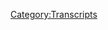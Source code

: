 {{DEFAULTSORT:
    #_TRANSCRIPT_0762:December 31, 2022
}}{{Transcript
    | title         = [[762: December 31, 2022]]
    | caption       = [https://knowledgefight.libsyn.com/762-december-31-2022 Listen to this episode on Libsyn]
    | episodeNumber = [[762: December 31, 2022|762]]
    | length        = 02:03:46
}}

{{MessageBox
    | header     = Warning: Bot Generated Content
    | text       = This transcript was automatically generated by transcription software and likely contains many mistakes and misattributions. Please check the audio for definitive quotes, attribution, and context.
    | image      = N3yvass4myg91.webp
    | imagewidth = 50px
    | id         = warning
}}

{{TranscriptBlock
    | name      = Alex Jones
    | timestamp = 00:00:04.000
    | text      = Red Alert. Red alert. Red alert. Red Alert acknowledged five days. Damn, Jordan I'm sweating. Knowledge parties.com It's time to pray. I have great respect for knowledge, knowledge. I'm sick of them posing as if they're the good guys Shang V or the bad guy knowledge. Dan and Jordan knowledge fight need money Andy and Sandy are stopping Andy and Pam handy in Kansas. Bray Andy in Kansas surely are. Huge fan. I love your world. Knowledge by knowledge fight.com
}}

{{TranscriptBlock
    | name      = Dan
    | timestamp = 00:00:59.000
    | text      = Hey everybody, welcome back. I'm jarred renewal dudes like to sit around worship at the altar of Slean and talk a little bit about Alex Jones. Oh, indeed.
}}

{{TranscriptBlock
    | name      = Jordan
    | timestamp = 00:01:06.000
    | text      = We are Dan Jordan. Jordanne question for you, buddy. What's your bright spot this New Year?
}}

{{TranscriptBlock
    | name      = Dan
    | timestamp = 00:01:13.000
    | text      = Boy, my first bright spot of the year. Jordan today it is. I finally I've been resistant to join CB B world. The Comedy Bang Bang. Oh, okay. Okay, sort of subscription show because I thought I resent the idea of it. Yeah, I resent all of the Earwolf business model totally. And everything sort of funneling people into this, this, this the service and then, you know, they had the howl went into Stitcher and that just seems like Get your shit together. Oh, no. What's going on with all this? This like a what's under this cup? Oh, another subscription that you buy. The
}}

{{TranscriptBlock
    | name      = Jordan
    | timestamp = 00:01:54.000
    | text      = problem is it's not surprising that these creative people are bad businessmen. The problem is they're trying to be businessmen in the first place. What are you guys doing?
}}

{{TranscriptBlock
    | name      = Dan
    | timestamp = 00:02:02.000
    | text      = I don't know. I'm sure there's information that I'm not privy to. And there's some sort of an explanation. I don't know what it is. But anyway, I'm deeply resentful, of course. But I finally signed up and the reason was because I didn't realize that there was a show that Tim Baltz does. His character Randy snots. Okay. He has a show called Hey, Randy. And it's the best. Okay, it's it's so good. I don't know what it is. First of all, Tim Baltz is just amazing. Sure. He's, I think I've talked about how when I first moved to Chicago, every Sunday night me and my buddy Dan Shar would go to the family tree house. House boat accident. Yeah. I O. Tim Baltz. And a couple other dudes their improv show. Yeah. And he's just, he's brilliant and so funny. And this character, there's just something about it. This dirt bag guy. It's just it's very relatable and his instincts are just so goddamn sharp. And the rest of the people who were on the show too, or just it's of course, I just very few things are like really laugh out loud kind
}}

{{TranscriptBlock
    | name      = Jordan
    | timestamp = 00:03:06.000
    | text      = of things. Yeah. Get like, got guttural Don't I know it, man. It's just the best literally, my entire career is trying to make you laugh and it's not easy. I've done what we've done. 780 Yep, I've got four
}}

{{TranscriptBlock
    | name      = Dan
    | timestamp = 00:03:20.000
    | text      = or five good 780 was the this number.
}}

{{TranscriptBlock
    | name      = Jordan
    | timestamp = 00:03:23.000
    | text      = I got four or five good ones in there. Pretty proud of those. Yeah, I think that's a good batting average. Honestly.
}}

{{TranscriptBlock
    | name      = Dan
    | timestamp = 00:03:28.000
    | text      = I mean, you shouldn't you shouldn't feel bad. That's a low number. Compared to other folks. It's on curve. But yeah, anyway, Hey, Randy. Great. Great. The last one came out in like November and I really hope that they're gonna make more of them because there's only nine and they're all fantastic. Oh, no need to make more you had
}}

{{TranscriptBlock
    | name      = Jordan
    | timestamp = 00:03:49.000
    | text      = to subscribe for nine episodes get get to work, man. Well, I'm
}}

{{TranscriptBlock
    | name      = Dan
    | timestamp = 00:03:53.000
    | text      = trying to find some other stuff that might be worthwhile on there. There's more of the bananas for Bonanza, of course,
}}

{{TranscriptBlock
    | name      = Jordan
    | timestamp = 00:03:59.000
    | text      = of course. Yeah, whenever they took that behind the paywall, I was I was weeping weeping uncontrollably
}}

{{TranscriptBlock
    | name      = Dan
    | timestamp = 00:04:04.000
    | text      = absolute. Well, there's more of it there of course. So anyway, what's your brights,
}}

{{TranscriptBlock
    | name      = Jordan
    | timestamp = 00:04:08.000
    | text      = my bright spot is I have absolutely torn through can lose the Grace of Kings books. Fan, fucking tastic can't wrap we cannot recommend them enough. What he does is he takes the 100 schools period of Chinese philosophy between, you know, 401 100 BCE, somewhere around there, and kind of anthropomorphize it into a fantasy version of China around that time period, and instead of Confucianism running roughshod over everybody else, you know, because they have all the weapons in this in this situation. Taoism actually kind of has greater Sway along with I mean, it's fantastic. i Okay, sorry. I get really excited.
}}

{{TranscriptBlock
    | name      = Dan
    | timestamp = 00:04:54.000
    | text      = I thought you were gonna finish a thought I know. That's why I was sort of not responding. Oh, no. got confused? You are doing right? Not a man to the floor.
}}

{{TranscriptBlock
    | name      = Jordan
    | timestamp = 00:05:02.000
    | text      = We're doing great. You are doing great. Let me let me condense it a lot better. Okay. There is a historian in the 20th century, for my money, the greatest historian of the 20th century Alex Jones. Dr. Fung you lon Okay. He wrote the history of Chinese philosophy. And when I say the I mean, like, literally, he is the most important philosopher. Like he did it. He synthesize the history of Eastern philosophy and the history of Western philosophy who. Anyways, I've never read anybody who's all I've never met anybody or talk to anybody who's also read all of Dr. Fung Yuan and reading this, this quadrilogy the first time I've ever met somebody who understands it. Oh, it's amazing. It's amazing.
}}

{{TranscriptBlock
    | name      = Dan
    | timestamp = 00:05:48.000
    | text      = I can I can, I can see why the you have this, this excite very
}}

{{TranscriptBlock
    | name      = Jordan
    | timestamp = 00:05:52.000
    | text      = low vision. Whenever you care so hard about so here's
}}

{{TranscriptBlock
    | name      = Dan
    | timestamp = 00:05:55.000
    | text      = the good news. Maybe somebody who's out there listening might connect with that. And maybe you'll make a new friend. Oh, I'm excited about your weird niche interest. It's
}}

{{TranscriptBlock
    | name      = Jordan
    | timestamp = 00:06:03.000
    | text      = not Nisha fundamental. I would never honestly I would never argue philosophy with anybody if I didn't have that book open and ready. Because it's every that the 100 schools period is all of it. It's all of it. I mean, anyways, what I'm saying is anytime somebody says philosophy, and a white person said I discounted immediately
}}

{{TranscriptBlock
    | name      = Dan
    | timestamp = 00:06:25.000
    | text      = for me, that's too many schools. That's
}}

{{TranscriptBlock
    | name      = Jordan
    | timestamp = 00:06:29.000
    | text      = why that's also kind of why they got it all. You know, they had poor schools. Sure. You know, Greece only had a few schools true. Yeah.
}}

{{TranscriptBlock
    | name      = Dan
    | timestamp = 00:06:35.000
    | text      = Yeah. They had the 23 schools. Yeah.
}}

{{TranscriptBlock
    | name      = Jordan
    | timestamp = 00:06:40.000
    | text      = Three SkiDoo schools.
}}

{{TranscriptBlock
    | name      = Dan
    | timestamp = 00:06:41.000
    | text      = Yes. So Jordan today, we have an episode who it's the new year. Okay. Hey, we're recording this on January 1. Okay. 2023.
}}

{{TranscriptBlock
    | name      = Jordan
    | timestamp = 00:06:51.000
    | text      = All right. We know that our new bid for 2023 No, no, we're in trouble.
}}

{{TranscriptBlock
    | name      = Dan
    | timestamp = 00:06:58.000
    | text      = But I decided a what do we do? We got to send off 2020 to shoot you know, it's even though we are in 2023. As we are recording, right? We're still emotionally closing up the book. That was 2022. There's no closure on it yet? No, no. And thankfully, Alex Jones on Saturday, December 31. So tell me put out an episode, final broadcast of the year. Okay. So I said, Hey, final broadcast of the year seems like a perfect way to close what we got to do. Exactly. So today we're gonna be discussing Alex is Saturday emergency, last broadcast of 2022. Okay, and you will see what's the I mean, as we go through this allow you to determine whether or not this rises to the level of needing an emergency. Okay, maybe it does, maybe it doesn't.
}}

{{TranscriptBlock
    | name      = Jordan
    | timestamp = 00:07:45.000
    | text      = We'll see how much money he makes at the end of it will determine whether or not it was successful, right.
}}

{{TranscriptBlock
    | name      = Dan
    | timestamp = 00:07:51.000
    | text      = If he doesn't make a ton of money, it's not for lack of trying. It's kind of what I
}}

{{TranscriptBlock
    | name      = Alex Jones
    | timestamp = 00:07:56.000
    | text      = was thinking he's swinging.
}}

{{TranscriptBlock
    | name      = Dan
    | timestamp = 00:07:59.000
    | text      = Anyway, we'll get down to business on this. But before we do, let's take a little moment to say hello to some new Oh, that's great idea. So first, the magic salami spoiled his birthday surprise by becoming a policy wonk. Thank you so much. You are now a policy wonk.
}}

{{TranscriptBlock
    | name      = Alex Jones
    | timestamp = 00:08:11.000
    | text      = I'm a policy wonk, thank you very much.
}}

{{TranscriptBlock
    | name      = Dan
    | timestamp = 00:08:13.000
    | text      = Next Ultra kills most insignificant fuck, thank you so much. You are now policy walk.
}}

{{TranscriptBlock
    | name      = Alex Jones
    | timestamp = 00:08:18.000
    | text      = I'm a policy wonk. Thank you very much.
}}

{{TranscriptBlock
    | name      = Dan
    | timestamp = 00:08:20.000
    | text      = Thank you Next, Richard from Portslade asks, am I alone in noticing that the red alert theme song samples wrong impression by Natalie Imbruglia, thank you so much for an hour policy? Well,
}}

{{TranscriptBlock
    | name      = Alex Jones
    | timestamp = 00:08:29.000
    | text      = I'm a policy wonk, thank
}}

{{TranscriptBlock
    | name      = Dan
    | timestamp = 00:08:31.000
    | text      = you very much. This has come up many times it might as well address it on the show as well. Sure the string portion of that the Denon nananananana net that is in the Natalie Imbruglia song, it is also the theme song from Alex's endgame documentary. And the reason is because it is a sample string cut that is in like editing software. And that is where they all ended up getting it from Yeah, so it's like one of those pre built in string.
}}

{{TranscriptBlock
    | name      = Jordan
    | timestamp = 00:09:02.000
    | text      = Let's bring it back down to you and I both know why a little bit lazy a little bit easy, but it
}}

{{TranscriptBlock
    | name      = Dan
    | timestamp = 00:09:10.000
    | text      = really is. Totally sounds fine in that game. No, so next happy birthday from jewels to waffles. Thank you so much for now policy walk. I'm a policy. Thank you very much. Late on that one or early. Come on. And beef house. Thank you so much. You are now policy walk.
}}

{{TranscriptBlock
    | name      = Alex Jones
    | timestamp = 00:09:27.000
    | text      = I'm a policy wonk.
}}

{{TranscriptBlock
    | name      = Jordan
    | timestamp = 00:09:28.000
    | text      = Thank you very much. Yeah. If it's if it's just beef house, you end with beef at Evergreen
}}

{{TranscriptBlock
    | name      = Dan
    | timestamp = 00:09:32.000
    | text      = evergreen, and we got to take it out of the mix. So thank you so much to quoting past and present technocrat, technocrat drops got Karissa and Marcus to the summit of Mount Kilimanjaro. Thank you so much. You are now a technocrat.
}}

{{TranscriptBlock
    | name      = Alex Jones
    | timestamp = 00:09:46.000
    | text      = I'm a policy wonk. I have risen above my enemies. I might quit tomorrow actually. Just gonna take a little break now. A little breaky for me. And then we're going to come back, and I'm gonna start the show over. But I have a lot going on there. I mean, oh, fuck you. Fuck you. I got plenty of words for you. But at the end of the day, Fuck you and your new world order and fuck the horse she wrote in on and all your shit. Maybe today's broadcast. Maybe I'll just be gone a month, maybe five years. Maybe I'll walk out of here tomorrow, and you never see me again. That's really what I want to do. I never want to come back here again. I apologize to the crew and the listeners yesterday that I was legitimately having breakdowns on air. I'll be better tomorrow.
}}

{{TranscriptBlock
    | name      = Dan
    | timestamp = 00:10:41.000
    | text      = He's not really Oh, but also that was fortuitous. The name in that drop because Karissa is also the name of Randy's nuts is scandalous on again off again, girlfriend.
}}

{{TranscriptBlock
    | name      = Jordan
    | timestamp = 00:10:52.000
    | text      = I'm just I'm just blown away. Here's what I needed to start 2023 down the idea of someone standing at the summit of Mount Kilimanjaro screaming Jar Jar Binks has a Caribbean black accent is that's what we've made an impact right? made an impact where
}}

{{TranscriptBlock
    | name      = Dan
    | timestamp = 00:11:11.000
    | text      = the canyons echo her words are a little tiny baby. So I'd like to apologize in advance for this out of Congress. This is this is mostly just in case Dan archy wants to put this in US Okay, okay.
}}

{{TranscriptBlock
    | name      = Alex Jones
    | timestamp = 00:11:28.000
    | text      = It's party time. I'm gonna get in your guts.
}}

{{TranscriptBlock
    | name      = Dan
    | timestamp = 00:11:33.000
    | text      = Oh, that good?
}}

{{TranscriptBlock
    | name      = Jordan
    | timestamp = 00:11:36.000
    | text      = No, no,
}}

{{TranscriptBlock
    | name      = Dan
    | timestamp = 00:11:39.000
    | text      = but you can easily see where that fits into. Yeah, that's gonna be Yeah, so here we go. We're gonna start off the episode with Alex's emergency Saturday, his day off. Of course, he's coming in. So such important stuff going on.
}}

{{TranscriptBlock
    | name      = Alex Jones
    | timestamp = 00:11:55.000
    | text      = Here we are on the final broadcast the final emergency transmission of this insanely dangerous, brutal but also important year for awakening. 2022 Thank you for joining us on this New Year's Eve. Emergency transmission. The quickening sheer the political, cultural, spiritual, economic planets are aligning. Everybody from the Pope has died. Barbara Walters has died not the pope died. I want to do a somewhat of the Year in Review the giant stories and Earth changing events that have happened versus the distraction airy things that are unfolding as well. And I want to look at the globalist rollout of their climate lock downs that are now being initiated and how important it is. Wherever you are in the world to fight back against those and not submit to it.
}}

{{TranscriptBlock
    | name      = Dan
    | timestamp = 00:13:03.000
    | text      = Not sure that the former Pope and Barbara Walters dying requires an emergency episode. But you know, we all rationalize our actions in our own ways.
}}

{{TranscriptBlock
    | name      = Jordan
    | timestamp = 00:13:11.000
    | text      = He was the first pope to step down for several 100 years nobody knew if he was ever going to die or not. You don't know he's Pope could
}}

{{TranscriptBlock
    | name      = Dan
    | timestamp = 00:13:17.000
    | text      = be a loophole exactly considering the Walters was 93 and Pope Benedict was 95. This seems like two very predictable and unsurprising public figure deaths. But it's interesting to hear Alex so interested in talking about the big important news and complaining about all the distractions. Generally speaking, I completely agree there are way too many distractions in the world, and particularly in the media, but where we split paths is that I can say with absolute certainty that at least 75% of Alex's content is meaningless distractions that he's just reporting based on a tweet or a meme or something. Almost nothing he covers means anything and more often than not, he's just making shit up. I would challenge anyone who loves Alex's show and thinks his content means anything to go back and listen to his episodes from earlier in this year, and marvel at how many things were emergencies that mysteriously resolved themselves. And were never mentioned again, Alex's business model relies on constant distraction, because if he doesn't keep the audience hyperstimulated there's a serious risk that they'll start questioning some of the basic details of the stories he covers, and realize that he's full of shit. And there aren't any climate lock downs, but that is probably important branding to look out for in the future, from the folks who are looking for a new place to put that anti COVID lockdown energy.
}}

{{TranscriptBlock
    | name      = Jordan
    | timestamp = 00:14:34.000
    | text      = Yeah, totally. You gotta if you can't keep the COVID you got to keep the lockdown. Right? Yeah, right. You know, it makes sense.
}}

{{TranscriptBlock
    | name      = Dan
    | timestamp = 00:14:40.000
    | text      = And I imagine here's the way my brain sort of like sees what's going to happen is like, it's gonna be 130 in Arizona, and people go back don't go,
}}

{{TranscriptBlock
    | name      = Jordan
    | timestamp = 00:14:50.000
    | text      = Oh, we're climate locked down. And again, if you don't go outside, then you're letting the government tell you that your skin can burn. I
}}

{{TranscriptBlock
    | name      = Dan
    | timestamp = 00:14:57.000
    | text      = predicted that I'll be like, maybe part of rationalization are where the rubber meets the road.
}}

{{TranscriptBlock
    | name      = Jordan
    | timestamp = 00:15:02.000
    | text      = Yeah, that is the problem with climate change. Is that like, Barbara Barbara Walters in the pope dying, you can be like, yeah, there's gonna be 140 degree temperatures in Arizona soon there's a certain inevitability.
}}

{{TranscriptBlock
    | name      = Dan
    | timestamp = 00:15:11.000
    | text      = And so we don't want to sit on the distractions here. We want to talk about the big stories scores. But what are the big story, the question,
}}

{{TranscriptBlock
    | name      = Alex Jones
    | timestamp = 00:15:20.000
    | text      = but to try to chronicle this year is a dizzying prospect. What are the biggest issues of the year,
}}

{{TranscriptBlock
    | name      = Jordan
    | timestamp = 00:15:30.000
    | text      = it would cost you $1.5 billion to really relish admitted that
}}

{{TranscriptBlock
    | name      = Alex Jones
    | timestamp = 00:15:33.000
    | text      = there is a globally coordinated un controlled mass censorship program. surveilling and suppressing the people of this planet, to bring in incredible draconian authoritarian tyranny share.
}}

{{TranscriptBlock
    | name      = Dan
    | timestamp = 00:15:51.000
    | text      = So that could be the top story of the year.
}}

{{TranscriptBlock
    | name      = Jordan
    | timestamp = 00:15:53.000
    | text      = I mean, I would assume that is the top story of the year that seems to take primacy
}}

{{TranscriptBlock
    | name      = Dan
    | timestamp = 00:15:57.000
    | text      = Ah, well, first thing you mentioned. Sure. I don't know. I don't know if this is accurate. Is anybody doing that? The UN human?
}}

{{TranscriptBlock
    | name      = Jordan
    | timestamp = 00:16:07.000
    | text      = I mean, you know, no, I honestly, is anybody doing that? Even if it wasn't the UN?
}}

{{TranscriptBlock
    | name      = Dan
    | timestamp = 00:16:11.000
    | text      = I don't know, I think could be the top story. Sure. He's not saying it is sort of spitballing. Right. This reminded me of the lead up to who is the most important person in the world. There's a lot of that there was there was a little bit of that vibe. It doesn't go that far. But he does like, is this the top story?
}}

{{TranscriptBlock
    | name      = Jordan
    | timestamp = 00:16:29.000
    | text      = Are we are we gonna hear me in 45 minutes going? What is the Thomson?
}}

{{TranscriptBlock
    | name      = Dan
    | timestamp = 00:16:33.000
    | text      = I thought we were gonna go that direction. But it's just a little bit, just a little bit of a tease? Yeah.
}}

{{TranscriptBlock
    | name      = Alex Jones
    | timestamp = 00:16:39.000
    | text      = There's a giant awakening that is cascading and exploding into bigger and bigger finales.
}}

{{TranscriptBlock
    | name      = Jordan
    | timestamp = 00:16:48.000
    | text      = What
}}

{{TranscriptBlock
    | name      = Alex Jones
    | timestamp = 00:16:51.000
    | text      = is that the biggest story is the biggest story. That in the last 12 months, the back has been broken to the biomedical tyranny, and that it's come out that they knowingly created COVID-19 and rolled out a poisoned shot. And now it's confirmed upwards of 20 million people dead from the injections. Or is it Russia on February 24, invading Ukraine, after eight years of the last proxy war, enticing Putin to take that dangerous plunge while being on the precipice of thermonuclear war on the ladder of the RAND corporations escalation chart.
}}

{{TranscriptBlock
    | name      = Dan
    | timestamp = 00:17:39.000
    | text      = I'm not particularly into year end lists trying to quantify what the biggest story of the year was, I find that stuff to kind of be a distraction. But if Alex wants to play that game, he's welcome to Yeah. And by the way, the thing that I think you could say he lands on is that there's an awakening going on as the top story. Yeah, that sounds about right, who right share. Also, none of the stuff he's saying is true. And perhaps more importantly, these are instances of stories that Alex reported very differently at different points of the year. COVID is basically an evergreen narrative for him where every day some new blog post or substack article finally proves all his conspiracy is correct and vindicates him forever. It's a fascinating improv game where he finds new ways to be proven right every day, forcing his audience to pretend he hadn't already been proven right yesterday new
}}

{{TranscriptBlock
    | name      = Jordan
    | timestamp = 00:18:26.000
    | text      = and different ways. To be proven right about different things. simultaneity
}}

{{TranscriptBlock
    | name      = Dan
    | timestamp = 00:18:31.000
    | text      = found the 40th Smoking Gun, oh my god, amazing, so many fucking guns. And then with Russia, Alex has had to modify his story about that invasion repeatedly over the course of the year because he kept being wrong. before the invasion, Alex was certain that it wasn't going to happen. And at most Putin was going to annex the dawn boss, which was actually Russia anyway, so he had the right to do that. Yeah, totally cool. No big deal. Then the war started and Alex has gotten solid intel that Zelinsky was a Putin double agent, and that Russia had paid off all the Ukrainian generals who would just submit and the war would be over in a day or two. Yeah, that one was close. As the war dragged on, and Alex was forced to come up with rationalizations for why he wasn't wrong and why Putin was right to invade. He bounced around to a bunch of different storylines, but the most popular definitely seems to be the notion that Putin got suckered into invading by the West. In order to distract listeners from questioning how wrong Alex has been about this at every step. He constantly talks about how nuclear war is just right around the corner, so he can heighten things to a ridiculous level and be able to fall back on something like you want to split hairs when nukes are right around the corner. It's just a silly game. I'm excited for a year in review type experience here though, you know it'd be fun to hear Alex lie about everything he's done in said this year. I mean, unfortunately, we don't get that
}}

{{TranscriptBlock
    | name      = Jordan
    | timestamp = 00:19:46.000
    | text      = it's It's kind of insane. It's it's a little bit like if pitchfork ran all of their album reviews, right? But they just made up the albums like they didn't actually exist. And then Then in their year end list of the top 30 albums of the year, they just made up 30 Completely different albums of like anagrams of the previous ones. Or it's about what is happening
}}

{{TranscriptBlock
    | name      = Dan
    | timestamp = 00:20:12.000
    | text      = or even like in addition to that, you'd have like an album that they reviewed harshly.
}}

{{TranscriptBlock
    | name      = Jordan
    | timestamp = 00:20:18.000
    | text      = Yeah, everyone, everyone else loved it. So they edit it upwards all the shit we love to do. I don't know what as always saying it's
}}

{{TranscriptBlock
    | name      = Dan
    | timestamp = 00:20:25.000
    | text      = a review didn't happen. I
}}

{{TranscriptBlock
    | name      = Jordan
    | timestamp = 00:20:26.000
    | text      = didn't write that never heard of that one.
}}

{{TranscriptBlock
    | name      = Dan
    | timestamp = 00:20:28.000
    | text      = So there's some severe severe things here to reflect upon at the end of the year. The border is gone. That's one of them.
}}

{{TranscriptBlock
    | name      = Alex Jones
    | timestamp = 00:20:36.000
    | text      = Wait already, that's the year where they admittedly just got rid of the border completely. It's the year Fauci Finally, after 45 years, slinked away. That's one way of putting it, yeah, in a really insane year. But we're not really about focusing most of our attention on the past, study the past, and cover the past, cover how the lines of history intersect together, and bring it to where you are currently. But more importantly, Infowars is known for looking into the future. Oh, my gosh, predicting what is going to come in the days and weeks and months and years ahead, and how we are not just pawns on the chessboard that don't have any will. But we can decide to be major players in the destiny of humanity. And God's great land for us and we will simply accept the mission.
}}

{{TranscriptBlock
    | name      = Dan
    | timestamp = 00:21:41.000
    | text      = We're about to find out what the secret of 2017 is my man, we're gonna get to it. Finally, is
}}

{{TranscriptBlock
    | name      = Jordan
    | timestamp = 00:21:45.000
    | text      = it Megan Kelly,
}}

{{TranscriptBlock
    | name      = Dan
    | timestamp = 00:21:47.000
    | text      = it is shit. Infowars is not about looking backwards. It's about predicting the future.
}}

{{TranscriptBlock
    | name      = Jordan
    | timestamp = 00:21:53.000
    | text      = Our breaking news story is three years old. However, I will admit that we have just broken a story published three years ago in the New York Times. So there's that?
}}

{{TranscriptBlock
    | name      = Dan
    | timestamp = 00:22:02.000
    | text      = Yeah, there's this is this is silly. But yes, it's a fun way to look at yourself. And I understand why Alex's like sort of self perception would be would be this.
}}

{{TranscriptBlock
    | name      = Jordan
    | timestamp = 00:22:13.000
    | text      = Yeah, it's more way more fun. Yeah.
}}

{{TranscriptBlock
    | name      = Dan
    | timestamp = 00:22:15.000
    | text      = So we have basically this as the preamble, the beginning of the show talking about what is the top story of the year maybe it's this maybe it's that could be any border is gone. Fauci, slunk off or retires. Sure,
}}

{{TranscriptBlock
    | name      = Jordan
    | timestamp = 00:22:28.000
    | text      = sure. There's, there's a few different ways of putting the same thing.
}}

{{TranscriptBlock
    | name      = Dan
    | timestamp = 00:22:32.000
    | text      = But But really, what ends up taking up the most of the beginning of the show, is just long talk about how you got to give Alex money.
}}

{{TranscriptBlock
    | name      = Alex Jones
    | timestamp = 00:22:42.000
    | text      = But we need to now look at the nuts and bolts of their programs that have gone from beta into operational. So we're going to do that first, after I mentioned some of what's coming up after that. And then we're going to continue on here today. But please remember, this is a very special thing that was built by God's providence and inspiration. And by millions and millions of people, spreading the word, and telling the truth and supporting this broadcast. And it is reviled and hated by the enemies of the people, by the corporate press, by the corrupt law firms, by the corrupt governments by the out of control, power hungry corporations and intelligence agencies they know
}}

{{TranscriptBlock
    | name      = Jordan
    | timestamp = 00:23:30.000
    | text      = and one little podcast out of Chicago
}}

{{TranscriptBlock
    | name      = Alex Jones
    | timestamp = 00:23:33.000
    | text      = that Infowars has been the most important nexus point or focal point of light in the gathering darkness. What and as the darkness intensifies, our light will also stand out even stronger. Well, that's why they want that light snuffed out immediately. And that's why you have to let it burn into your brain burned into your psyche burned into your guts. You should have wait kills going up your spine. Realizing how important you are in just the last 48 hours. Info Wars has had the largest brute force attack in our history. It was 200 plus million yesterday morning. The brute force attacks went up to 2 billion request there's only 8 million people on the planet Yeah, we'd look at the attack and say well it's a primitive attack but but it's not it's millions of computers hijacked
}}

{{TranscriptBlock
    | name      = Jordan
    | timestamp = 00:24:42.000
    | text      = we know what the bottoms of operatives it's 2023 Now everyone knows what about network is
}}

{{TranscriptBlock
    | name      = Alex Jones
    | timestamp = 00:24:50.000
    | text      = to then flood Infowars with two that was as of this morning a
}}

{{TranscriptBlock
    | name      = Jordan
    | timestamp = 00:24:56.000
    | text      = DDoS attack please. billion finish
}}

{{TranscriptBlock
    | name      = Alex Jones
    | timestamp = 00:25:00.000
    | text      = request a sentence. And of course, they weren't targeting infowars.com. They were targeting Infowars store.com
}}

{{TranscriptBlock
    | name      = Jordan
    | timestamp = 00:25:10.000
    | text      = Those bastards
}}

{{TranscriptBlock
    | name      = Alex Jones
    | timestamp = 00:25:13.000
    | text      = Infowars store.com. Why are these there the site is awesome. Your purchase, save, they haven't gotten into the website they're not trying to get I think that we have maximum security on it. So the biggest firms in the world, they're just flooding it. So that no matter how big the servers or how big the cloud, it gets overwhelmed by 2 billion request. We're talking millions of request every few minutes,
}}

{{TranscriptBlock
    | name      = Dan
    | timestamp = 00:25:44.000
    | text      = don't you get it? Don't get it. They can't handle the idea that you would give Alex money. You know, they can't handle the idea that people would support Alex and his bright light shining in the darkness share. And so they do these massive DDoS attacks on the store. Not on the actual website. Store. They gotta take out the store. Exactly. And the only way to fight back against that, go to the bio, and buy
}}

{{TranscriptBlock
    | name      = Jordan
    | timestamp = 00:26:10.000
    | text      = more stuff. Yeah.
}}

{{TranscriptBlock
    | name      = Dan
    | timestamp = 00:26:12.000
    | text      = And 2 billion, this DDoS attack something that's sophisticated. It's got to be a state actor, probably the US.
}}

{{TranscriptBlock
    | name      = Jordan
    | timestamp = 00:26:19.000
    | text      = Like, I don't I have no idea why you know why anyone would think that the info war store is safe with their information. This year, we've had a million different massive corporations hacked and like millions of passwords and information released all over the place. Why would Infowars have better security than any
}}

{{TranscriptBlock
    | name      = Dan
    | timestamp = 00:26:40.000
    | text      = of them? I mean, look, I think you judge some of that stuff by like, surrounding context, you know, like you see in forums, they're like, this is a tight ship. This is the kind of place that you know, crosses their T's dotting their eyes. They're, they're on top of ship. There's
}}

{{TranscriptBlock
    | name      = Jordan
    | timestamp = 00:26:58.000
    | text      = one thing I think about when I think info horse, I think detail and thoroughness.
}}

{{TranscriptBlock
    | name      = Dan
    | timestamp = 00:27:03.000
    | text      = I don't think I would trust them with a dummy address. No, absolutely. No, I'd
}}

{{TranscriptBlock
    | name      = Jordan
    | timestamp = 00:27:07.000
    | text      = be worried. I'd be worried they'd find some way to get my real address just by looking at
}}

{{TranscriptBlock
    | name      = Dan
    | timestamp = 00:27:11.000
    | text      = it. If I opened a completely clean new email address, I don't think I would. Absolutely none of my information. But yeah, so they had this DDoS attack, but it's resolved now. So you can go and give Alex money. You can go buy his shit now. Okay, and go to the store. I don't know that he does this a lot. I mean, like, maybe there was a DDoS attack of some sort. I'm not sure about the 2 billion number. That seems excessive. Yeah. But yeah, I mean, he has this a bit. I mean, I think he just says bad. Bad security.
}}

{{TranscriptBlock
    | name      = Jordan
    | timestamp = 00:27:45.000
    | text      = That sounds about right, bad.
}}

{{TranscriptBlock
    | name      = Dan
    | timestamp = 00:27:46.000
    | text      = Cloudflare protection. I mean, I'm fine with that. That makes sense. So there's some sales going on, of course, but one of them is something that I thought was sold out like six months ago. Okay.
}}

{{TranscriptBlock
    | name      = Alex Jones
    | timestamp = 00:27:56.000
    | text      = Think about how important that is that the enemies of freedom are desperate to block you from going to Infowars store.com and getting great products that boosts your immune system and making healthier and wealthier so important for you and your family, everybody to get them. And while you're there going to signed or unsigned copy of my Russia world that is the test our plans for the globalist by the way, we have a fundraiser going, where you can buy the regular book for 20 something bucks, hard hardcover, and sports broadcasts, if you really want to support us, we're selling sign copies for $99. Just like NPR gets billions of taxpayer money a year but they still do fundraisers and drives. We don't get taxpayer money or any globalist money. We have us supporting us. And so they'll sell a coffee cup or 50 bucks or a t shirt for 100 bucks or a ballcap for 50 bucks. And of course, you know, the ball cap didn't cost that, you know, the coffee mug didn't cost that and it's a it's a token shine, you were supporting him at a key juncture and a piece of history.
}}

{{TranscriptBlock
    | name      = Dan
    | timestamp = 00:29:01.000
    | text      = I look, I'm the most critical person of Alex in the world and of his business practices. Even I have zero problem with him selling autographed books at a markup. I have no idea why he feels the need to be defensive about this. Maybe it's because there's a ridiculous level of price increase, but he's entitled to put a price on his time. And if he wants to say that it's 70 bucks for him to sign a book. That's his right to do so. Yeah, I have no problem with that. I
}}

{{TranscriptBlock
    | name      = Jordan
    | timestamp = 00:29:26.000
    | text      = mean, I look at I have a I have a paperback of Douglas Adams, The Long Dark teatime of the soul. And I have a hardcover signed edition of The Long Dark teatime with the soul. I'll tell you what, I think one of them is worth more money.
}}

{{TranscriptBlock
    | name      = Dan
    | timestamp = 00:29:39.000
    | text      = Sure. And if they were being sold, you would expect one of them to call us totally. Incidentally, back when that book came out. Alex signed 1000s of copies and wouldn't stop talking about how difficult it was and how they were all sold out. That was supposed to be a limited availability thing like his dumb silver coins, but I guess either they weren't sold out or there isn't a finite number of You signed books. After all, I'm just trying to exploit the audience's fear of missing out on the opportunity to own a piece of history by creating artificial scarcity among this shit, just sign the books and sell them you asshole.
}}

{{TranscriptBlock
    | name      = Jordan
    | timestamp = 00:30:12.000
    | text      = You know, the thing about the stakes for him? Is that all of these sales pitches have the like, depth of gravitas? Well, it's an emergency. Yeah, exactly of your of your st. Crispin's Day speech, but it's no, it's nobody's like, oh, when they're laying in their beds, won't they wish they had a signed copy of beautiful, you know, it's like, this is not this is not good. It's not good.
}}

{{TranscriptBlock
    | name      = Dan
    | timestamp = 00:30:37.000
    | text      = No, it's not. And Alex has this habit of undercutting some of these sales pitches, because he's saying like, you gotta get this signed copy of the book. But why would you do that, once you hear this,
}}

{{TranscriptBlock
    | name      = Alex Jones
    | timestamp = 00:30:50.000
    | text      = we're gonna have shine books for two more weeks. And then there will no longer be any more sign books of the great reset, and the war of the world. Except for one limited edition that I'm gonna put out sometime in the future where I'm going to do our shows are and sign it and put it inside each book, I don't know when I'm going to get around to that. I want to people have requested that show, there will be a limited number, sometime in the future, a few 1000 copies that will be signed with art. And then that's it no more signed copies of the great reset in the war of the world. So if you want a signed copy, it's one of your last chances.
}}

{{TranscriptBlock
    | name      = Dan
    | timestamp = 00:31:30.000
    | text      = If you're thinking about buying a signed copy, like you'd obviously rather have the copy with some art in it. Yeah, relics. Does that ask that everyone draw on their folder, see art that he puts in there? Yeah, I feel like that's, that's an anti sales pitch. Like, oh, wait, if I'm gonna buy a book, I'll wait until
}}

{{TranscriptBlock
    | name      = Jordan
    | timestamp = 00:31:48.000
    | text      = you buy this thing now. But it'd be better if you bought it later. For different cool, why not buy it now and also buy it later. But actually, the one that's more valuable is the one you buy later, I got this paint by numbers kid of Hitler's dogs, you know, all of his dog painting. So I'm gonna put one of those and I'm gonna sign it Alex Jones in each one of my books. Wait, that doesn't sound really
}}

{{TranscriptBlock
    | name      = Dan
    | timestamp = 00:32:07.000
    | text      = valuable. So Alex, you know, will eventually he's going to put some art in these books. Sure, eventually, that's going to happen. But he doesn't get you know, he has these projects that he doesn't get done and happens. And this could be discussed as another project that he's gonna get done, which I'm going to say he's never going to get done.
}}

{{TranscriptBlock
    | name      = Alex Jones
    | timestamp = 00:32:24.000
    | text      = This is your last chance to get it until that final offering comes out six months from now God knows when I'm so busy are all our projects for six months to a year behind. We have three or four big projects that are beyond nine months pregnant. That will be getting done very, very soon. I'm not complaining. This is a total war. I'm always putting out other fires and attacks, or they distract me away from my main work and in the information out. And so I apologize listeners that some of the projects we had planned to be launched 678 months ago, have not gotten launched reset. That includes people that are founding member bought coins from 1776 point.com you're gonna be getting all sorts of free deals and perks they're already gotten your emails with 30% off specials and nobody else gets them. There's gonna be a lot of other stuff I'm gonna leave it at that that you're gonna be getting exclusively for free because you are a 1776 founding member coin purchaser. So, one sport to broadcast the fourth coin that really wasn't a founding member coin was a one off we did have the Teddy Roosevelt man the arena, there's a couple 1000 of those coins left. We're gonna give founding member status to everybody that leaves their email there as well. That wants to be sent information to material. I mean, I'll just go ahead and tell you I've been planning this for over a year that doesn't sound true and I am going to start some commercial free podcasts that are on a subscription site that I'm sorry what documentaries and special events and a bunch of other stuff it's all built it's all ready I just have not gone in front of producing the media yet and the information but a lot of really cool stuff that's gonna be done in everybody there's a founding member just gonna be sent a free lifetime passcode to it this like that.
}}

{{TranscriptBlock
    | name      = Dan
    | timestamp = 00:34:04.000
    | text      = This isn't gonna work Nope. Why make a subscription site what like, the problem isn't like, Man Alex doesn't put out enough content. Yeah, that's it. That's not a problem that anybody has. He can't fill his shows. So his shows are boring shit. He
}}

{{TranscriptBlock
    | name      = Jordan
    | timestamp = 00:34:18.000
    | text      = doesn't have enough content. Oh, why is he putting out more nonconscious mostly
}}

{{TranscriptBlock
    | name      = Dan
    | timestamp = 00:34:21.000
    | text      = rambling it's the good stuff will behind this paywall. Furthermore,
}}

{{TranscriptBlock
    | name      = Jordan
    | timestamp = 00:34:26.000
    | text      = furthermore, yeah, I mean, there's no ad breaks because the whole thing is an ad. It's all an ad the whole show is an ad it's all one big ad,
}}

{{TranscriptBlock
    | name      = Dan
    | timestamp = 00:34:34.000
    | text      = right and a commercial free podcast that's behind a paywall is like if you put commercials in the thing that was behind a paywall. You're an asshole. Yeah. It better be commercial for you if it's behind. Some kind of subscription service. Yeah, bleep Make no mistake. He's still gonna have commercials for his shit. Oh, of course in the stuff that's behind the pay. Yeah, naturally. This is this is silly. I mean, look, we have the constant talk of you know There's going to be this this show of all callers share, that's going to be coming out. This is just, I don't know, infrastructures. They're great.
}}

{{TranscriptBlock
    | name      = Jordan
    | timestamp = 00:35:10.000
    | text      = Maybe Sure. Doesn't sound like it talent, isn't there? No. And
}}

{{TranscriptBlock
    | name      = Dan
    | timestamp = 00:35:15.000
    | text      = this is a step backwards, honestly, like he used to have the prison planet TV, that was the subscription service that like had a lot of the video content in it. And what have you, this is a move back to his old model that clearly wasn't like enough, or it didn't work in a way that this excessive sales, shit does, right? Right. It's just gonna be chasing after diminishing returns, even if he follows through with it, which I don't think you will
}}

{{TranscriptBlock
    | name      = Jordan
    | timestamp = 00:35:45.000
    | text      = know. I mean, if he follows through with it, the only other smart thing to do is wind everything else down. You know, that's what you would have to do in this situation, because he's not going to come back. But
}}

{{TranscriptBlock
    | name      = Dan
    | timestamp = 00:35:55.000
    | text      = that's antithetical to the way that he presents himself as ag wants to get all the information out, can't wait. You want to get the information out and you want to like have a awakening among the masses, then you shouldn't be behind a paywall, right, because then you're selecting for who has access to that information. And that's just,
}}

{{TranscriptBlock
    | name      = Jordan
    | timestamp = 00:36:15.000
    | text      = I don't know, without enough money and a lack of intelligence enough to spend it.
}}

{{TranscriptBlock
    | name      = Dan
    | timestamp = 00:36:20.000
    | text      = Yeah, I feel I feel like this. This is bad for him from a like sort of subtle messaging perspective. And it's also bad from a financial perspective, because no one is interested in that. And if the people who bought the founding member coins are gonna get free subscriptions to this anyway, yeah, those are the people who would have bought the subscription. Yep. So there's
}}

{{TranscriptBlock
    | name      = Jordan
    | timestamp = 00:36:41.000
    | text      = got nothing here already cut your entire listener base down. Yes. Just sighs Yeah. But and not just that, but I mean, everybody can see what the way that this is going. How desperate sounding it is like, Hey, if you're a 1776 founding member, like here's the thing about founding member stuff, if you were a founding member, and then they're like, and also now we're gonna give founding member status all of these other people, right? You're like, okay, so it doesn't really mean anything, does it? I don't
}}

{{TranscriptBlock
    | name      = Dan
    | timestamp = 00:37:08.000
    | text      = feel that special about the thing that I did that was special
}}

{{TranscriptBlock
    | name      = Jordan
    | timestamp = 00:37:12.000
    | text      = thing. So post to make me feel special. You have now removed the one thing that he does,
}}

{{TranscriptBlock
    | name      = Dan
    | timestamp = 00:37:17.000
    | text      = yeah, I guess members only jacket. Yeah. Only anymore. Is it? Yeah, the flaps are stupid. Yeah. Yeah. It does kind of it's a little disrespectful to the people that you are, who founded? Yeah,
}}

{{TranscriptBlock
    | name      = Jordan
    | timestamp = 00:37:32.000
    | text      = I mean, it sucks because it is clearly like the last ditch effort they have at creativity towards finding new revenue streams.
}}

{{TranscriptBlock
    | name      = Dan
    | timestamp = 00:37:41.000
    | text      = You know, I mean, this year has seen a bit of that. I mean, like, recent wars was an interesting swing,
}}

{{TranscriptBlock
    | name      = Jordan
    | timestamp = 00:37:46.000
    | text      = they kept they keep swinging for more money. They just don't. They never knew why they were successful in the first place. So they don't know why any of they, their ideas aren't working
}}

{{TranscriptBlock
    | name      = Dan
    | timestamp = 00:37:56.000
    | text      = now. But here's the ultimate irony. Is that like prison planet TV when Alex was doing that was successful. Yeah, that if he could have kept like a bit of homeostasis totally, if he hadn't been a greedy asshole, and he hadn't tried to, like constantly chase money and grow this shit to a point where his overhead is ridiculous. Yeah. Like, if he hadn't done that if he didn't last for like being a celebrity, and being really rich, right? He would have been shockingly successful, able to do all of the information based stuff that he ever wanted to do. If he would have just kept it there. Right.
}}

{{TranscriptBlock
    | name      = Jordan
    | timestamp = 00:38:37.000
    | text      = I mean, ironic, I'm gonna say this, and I'm not gonna go. I feel like it's not a new story. The man Huber's talent, who's lusted beyond his means? I think we've got that one on lockdown. But
}}

{{TranscriptBlock
    | name      = Dan
    | timestamp = 00:38:53.000
    | text      = yeah. Well, you know,
}}

{{TranscriptBlock
    | name      = Jordan
    | timestamp = 00:38:55.000
    | text      = you think considering the sheer volume of stories about just this same thing. We wouldn't be living through another example of
}}

{{TranscriptBlock
    | name      = Dan
    | timestamp = 00:39:05.000
    | text      = shorthand. Yeah,
}}

{{TranscriptBlock
    | name      = Jordan
    | timestamp = 00:39:06.000
    | text      = exactly. Yes. It's so old. Yeah.
}}

{{TranscriptBlock
    | name      = Dan
    | timestamp = 00:39:10.000
    | text      = So anyway, Alex has taken a bath on, on the website, everything. He's cool, he's losing money.
}}

{{TranscriptBlock
    | name      = Alex Jones
    | timestamp = 00:39:18.000
    | text      = But I do humbly ask all the viewers and listeners to really understand that we're having a fundraiser right now, because we're having about a 230 $250,000 underage each month, the last six months, that's not gonna put in all my savings, everything all my money's gone. I have, like, I think I'm $50,000 in my private bank account. Now. I don't have any extra bank accounts don't have trust or anything. There's never trust in your name. I mean, I trust the public things like that. And my children. I put like $200,000 their accounts, they were kids and now grown up and they've gotten that money. somebody's telling There's, there's nothing there. And I understand you'd be happy if I was wealthy and had a bunch of stuff, and that'd be fine with you, I get it. But I'm just telling you, when I tell you that I'm on IE, on my children, which I don't like to do, but on my children and before God, I have put 98% of my resources other than my home into this fight. And that's it. I'm totally committed. And what's so frustrating is we're right there. I mean, 200 and something $1,000 with an audience's bank, it's not hard each month and people just say, hey, I really need vitamin d3.
}}

{{TranscriptBlock
    | name      = Dan
    | timestamp = 00:40:42.000
    | text      = Oh, my God. I mean, look, $200,000 a month or whatever. In the in the underage. Yeah, is bad. That's not good. Because I would assume that's factoring in all of the sales and everything that he's bringing in. Yeah, his his net? Yeah, under Yeah. In theory, that's what he's saying.
}}

{{TranscriptBlock
    | name      = Jordan
    | timestamp = 00:41:00.000
    | text      = That is what he's saying. Oh, that's bad. Yeah, that is bad. I mean, I do appreciate whenever he throws in that one little detail as though you were already arguing, you know, you're like, I put 98% of my stuff, except my house to
}}

{{TranscriptBlock
    | name      = Dan
    | timestamp = 00:41:13.000
    | text      = sell his house. Exactly.
}}

{{TranscriptBlock
    | name      = Jordan
    | timestamp = 00:41:14.000
    | text      = You said, you sold your house, you said to one of the houses. You said you had put your house in there. I told one
}}

{{TranscriptBlock
    | name      = Dan
    | timestamp = 00:41:21.000
    | text      = of my seven houses, like of all
}}

{{TranscriptBlock
    | name      = Jordan
    | timestamp = 00:41:23.000
    | text      = the things you think I'm going to argue with on on that lie? It's going to be me being like, Ah, you haven't sold your house.
}}

{{TranscriptBlock
    | name      = Dan
    | timestamp = 00:41:30.000
    | text      = He's absolutely lying about all of this. But I do like the idea that he's putting it on God and on his kids. Oh, my God, that he's putting 98% of his resources. Now, let's let's find a way that this lie. Well, let's let's buy emotional
}}

{{TranscriptBlock
    | name      = Jordan
    | timestamp = 00:41:44.000
    | text      = resource. Yeah. Like resources is a very specific word. My good name my private bank account. Very specific words you're using here?
}}

{{TranscriptBlock
    | name      = Dan
    | timestamp = 00:41:54.000
    | text      = I don't believe for a second. Yes. $50,000. Bank blows? Ridiculous. Dare
}}

{{TranscriptBlock
    | name      = Jordan
    | timestamp = 00:41:59.000
    | text      = you. Come on, if you're at no point in time has ever been Has anybody ever sworn on God and their children without the intent to lie about it? Yeah. Yeah. You just say the truth. If it's true, it's typically performative when you're lying. Yes. That's the whole point of it. Generally, when people whip stuff like that out, yeah. So look, give them money. Okay, give this guy money. No,
}}

{{TranscriptBlock
    | name      = Alex Jones
    | timestamp = 00:42:25.000
    | text      = it's not the Democrats, it's not the deep state that are gonna decide whether we're on air or not, it's you, you hold Infowars in the palm of your hand, you decide whether we're going to stay on air, or whether we're not going to stay on here. So I know, a lot of you were supporting, and I thank you, and I appreciate you. But all these people have been on the fence over the years, or maybe you ordered something a long time ago and liked it or whatever. But you know, just just you're too busy. And well, you already know about the New World Order. And so maybe you think Infowars has served its purpose. And if that's the case, then then then I guess we will not be on the air in the future. Because maybe I am passe. Maybe I've been proven right? So much now that it's time to hang up. Yeah, that's the prospers. But that's the problem. We have new people tuning in all the time that are waking up at record levels. We have millions of people every week that are new listeners, millions who are finally getting this is going on, and the blinders are coming off. And I know we're becoming more influential in the halls of political cultural thought, than we've ever been.
}}

{{TranscriptBlock
    | name      = Dan
    | timestamp = 00:43:30.000
    | text      = If I were a listener who tuned in for this, I think I would have turned it off by now, I would conceivably be looking for a year end type of show where there's some information being covered. But it's just an excessive, protracted financial wining session. Yeah, even if you believe in Alex's narratives, this is just unacceptable as content. It's all good. And well, to beg your audience for money. But at a certain point, when that's all you're doing for the first half hour of your to our urine show, that's too much. It's okay to have ads that help fund the message. But when the message is basically just the ads, what value do you offer an audience? If I were a listener, I would probably be recognizing that this is actually a very fitting your n show for Alex to be doing. There is nothing unique or new about the idea of him spending way too much time complaining about his heroic financial battle. And I will be asking myself, if I ever saw that changing, is there conceivably a time in the future when Alex isn't going to be doing this when he's shifted into a place where the money is fine, and he can focus on actual information? Obviously, if you're honest with yourself, you have to recognize that until he flames out, this is how things are going to be Yep, he's going to be an angry passive aggressive panhandler pretending to be fighting imaginary supervillains. When you look back on his career, you have to ask yourself why he even needs money. He did his most influential work long before he had the supplement line and every major event that he's been involved in past that point has been a disaster. In the before time he had things like Bohemian Grove 911 Waco and being the true voice of the Tea Party. I was the real tea party. With Ron Paul. Ron Paul revolution, man. Well, he's been rich. He's got Trump pizza gate, defaming the head of Chobani. The Sandy Hook lies and trials is divorced, Jayde held. It's all been embarrassing. He really shouldn't have money.
}}

{{TranscriptBlock
    | name      = Jordan
    | timestamp = 00:45:22.000
    | text      = I mean, it is. It is unfortunate. But the thing that makes the most sense to me is like, this is a Behind the Music VH one from the 80s You know, like this is this is going back to his roots. No, no. I mean, like he's he's Def Leppard behind the music. And then we're gonna get to the end. And it's like, what was it all for man? During their meteoric rise? It was all fun and games, and then it got dark. Well, yeah,
}}

{{TranscriptBlock
    | name      = Dan
    | timestamp = 00:45:49.000
    | text      = I mean, I think I think if you take a step back and look at like the sort of trajectory of his career you use, like a band that had like, better chops before they made the big time. They made the big time. Kings of Leon. I don't know what their early stuff was like, it was pretty good. Okay, it was pretty good. They did the sex on fire song. They were
}}

{{TranscriptBlock
    | name      = Jordan
    | timestamp = 00:46:12.000
    | text      = the ones who did the sex on fire. Their first album was like six years before that. It was pretty good
}}

{{TranscriptBlock
    | name      = Dan
    | timestamp = 00:46:17.000
    | text      = saxophone players the metaphorical. Jay Powell. They were like
}}

{{TranscriptBlock
    | name      = Jordan
    | timestamp = 00:46:20.000
    | text      = a slightly more like, add a little bit of black rebel motorcycle club to the strokes. And that would be their first album. Okay. That makes sense to you. Nope. Oh, damn,
}}

{{TranscriptBlock
    | name      = Dan
    | timestamp = 00:46:33.000
    | text      = I remember the strokes. There we go. That album was on escapable when I was in college, it did seem to be that way. So we jump away from this nonsense. super long. Ad shit. Yeah. And we get into a little bit of discussion of Alex's family. And we get a little story about his dad and how he was the smartest boy in Texas. Sure. And the story is a little different than other times he's told the past,
}}

{{TranscriptBlock
    | name      = Alex Jones
    | timestamp = 00:47:00.000
    | text      = print up flyers, go to the mall, put them on the windshields, the cars, this is how we're gonna win. Because I know this is the most fireflies out there. We're having the biggest effect. And the things I talk about I know are real and I know are the globalist plan. They tried to recruit my father to join the eugenics cult when he was top of his class. In high school. He was his my grandmother thought he was being they told him it was NASA. He's part of that Eisenhower Wizkid program, sir. And nothing stuck. Well, my dad was 14, they shipped a 18 Wheeler with a giant ruby laser to his house in East Texas. He had the top test scores. And that's what Eisenhower was doing. Then it was JFK. It was all over. And he in any any built the laser and they said that's it. Really they didn't even give the plans. The laser really was a bunch of pieces.
}}

{{TranscriptBlock
    | name      = Jordan
    | timestamp = 00:47:56.000
    | text      = Are you sure you didn't just see real Kilmer
}}

{{TranscriptBlock
    | name      = Alex Jones
    | timestamp = 00:48:01.000
    | text      = from Houston and looked at the laser in operation. And they hired him. And he thought he was in a program for NASA. He was not the program for NASA. And by the time he got into college, he got out of it.
}}

{{TranscriptBlock
    | name      = Dan
    | timestamp = 00:48:14.000
    | text      = So this isn't how Alex has told the story about his dad's recruitment in the past. Every time I've heard him tell the story before it's been that his dad was the smartest boy in Texas. So Dr. Irwin spear tried to recruit him into the extermination project. Spear was a professor of biology and botany at UT Austin, so it doesn't quite match up with his Lazar story, and his dad ended up becoming a dentist, which seems like a waste of such amazing laser talent.
}}

{{TranscriptBlock
    | name      = Jordan
    | timestamp = 00:48:39.000
    | text      = I mean, it really does sound eerily similar to real genius,
}}

{{TranscriptBlock
    | name      = Dan
    | timestamp = 00:48:42.000
    | text      = right? But it is fun. I mean, this is how I guess if I were a liar, I would try to like shift stuff about like my being in the gifted programs. You're trying to recruit me and yeah, it was a farm system in Tripoli.
}}

{{TranscriptBlock
    | name      = Jordan
    | timestamp = 00:48:57.000
    | text      = It wasn't just like, oh, I buy a vagary of chance. I had a reading level
}}

{{TranscriptBlock
    | name      = Dan
    | timestamp = 00:49:01.000
    | text      = a little bit higher than it should have been. Or maybe I was behaviorally slightly weird, but a non disruptive way.
}}

{{TranscriptBlock
    | name      = Jordan
    | timestamp = 00:49:08.000
    | text      = Yes. Yeah. I would not being recruited. Maybe
}}

{{TranscriptBlock
    | name      = Dan
    | timestamp = 00:49:12.000
    | text      = this guy would be better if we just let him learn too much about the Knights of the Round Table instead of what we're teaching. Yeah. Cool.
}}

{{TranscriptBlock
    | name      = Jordan
    | timestamp = 00:49:20.000
    | text      = He could be a problem if we bore him. Yeah,
}}

{{TranscriptBlock
    | name      = Dan
    | timestamp = 00:49:23.000
    | text      = yeah, it's but I would, I would, I would recontextualize that, like the beginning of the globalist plot to try and bring me in. See,
}}

{{TranscriptBlock
    | name      = Jordan
    | timestamp = 00:49:30.000
    | text      = that's one thing in those David Jones deposition. Oh, I would love to just grill him on his personal history. Like Alex says, You did this. What did you do? Are you the smartest boy in work you the smartest but first question. Were you the smartest boy
}}

{{TranscriptBlock
    | name      = Dan
    | timestamp = 00:49:45.000
    | text      = so Aleksa his dad made a laser.
}}

{{TranscriptBlock
    | name      = Jordan
    | timestamp = 00:49:49.000
    | text      = And then because the super the principal was was mean they shot they changed the trajectory of the laser to hit his house where a lot of popcorn was waiting and then exploded. In dire
}}

{{TranscriptBlock
    | name      = Dan
    | timestamp = 00:50:01.000
    | text      = Eisenhower, exactly Yoneda jobs. So that happened with his dad and uncle. This is on his mom's side I believe this is the Hamon uncle. Buckley's dad was apparently a human trafficker.
}}

{{TranscriptBlock
    | name      = Alex Jones
    | timestamp = 00:50:15.000
    | text      = And my uncle was in Iran Contra. told me about it.
}}

{{TranscriptBlock
    | name      = Jordan
    | timestamp = 00:50:18.000
    | text      = It was hard rice. And you know why he got out?
}}

{{TranscriptBlock
    | name      = Alex Jones
    | timestamp = 00:50:22.000
    | text      = The US government was traveling and children out of Central America, their orphanages. He was one of the guys down there in charge of a bunch of stuff. I go further. And then the fools online when I tell these stories on air, they go well, they go Jones is one of them. Because some of his family work for the system. Dr. Robert Malone is a hero he invented mRNA hope he's been exposing it before the shots even McGahn. Though people go, Oh, he can't be trusted. He's one of them. Or Dr. Huff that ran equal Health Alliance as their vice president was their head of medical operations. No, went public and exposed everything. And he's probably going to send Fauci to prison. People say oh, we don't trust him. He was in special operations. And he was in the military. And he had a top secret security clearance. And yeah, he's going public. You judge a tree by its fruits, but none of that even matters. You are now staring down the barrel of this thing. And you're gonna have to decide whether you're going to speak out and fight back. And there's no better place to speak out and fight back. But supporting Info Wars at Info Wars loud or.com Go there. And don't let these people win. Yeah, wow. Pretty good. Just
}}

{{TranscriptBlock
    | name      = Dan
    | timestamp = 00:51:40.000
    | text      = also your uncle if he was in charge of stuff, you know, he was he was.
}}

{{TranscriptBlock
    | name      = Jordan
    | timestamp = 00:51:46.000
    | text      = I was just thinking that yeah, the more I think about his personal mythology of his family, the more it's like wait, every story you tell about your family is at
}}

{{TranscriptBlock
    | name      = Dan
    | timestamp = 00:51:56.000
    | text      = best morally dubious. Your family fought for the Confederacy on average, your family is a destructive force for evil in this world. Yeah. Your uncle was involved in Iran contract was trafficking human. Your
}}

{{TranscriptBlock
    | name      = Jordan
    | timestamp = 00:52:07.000
    | text      = dad built the laser that I assumed they used for nefarious purposes,
}}

{{TranscriptBlock
    | name      = Dan
    | timestamp = 00:52:11.000
    | text      = apparently was so so dentist, which has its own that for Right, right. Oh, negative, unintended consequence is very
}}

{{TranscriptBlock
    | name      = Jordan
    | timestamp = 00:52:18.000
    | text      = much like, if his moral compass is shaped by what he thinks are war criminals, then yeah, I mean, I imagine this would be like, well, the only way I can justify my family being filled with murderers, child traffickers, and awful people is if there's an even worse globalist Empire out
}}

{{TranscriptBlock
    | name      = Dan
    | timestamp = 00:52:36.000
    | text      = there. Sure. That is a possibility. In that case, there is no good in the universe. There's not a 00 but also just think about the people he associates with are the longtime people who have been like in his world, folks like Steve polygenic, or Larry Nichols. These are horrible people, monsters, absolute heroes, within the info war and to Alex's audience, which is it's sort of like his family. It's topsy turvy bunch of bad folks we want you gotta donate by Alex's shit.
}}

{{TranscriptBlock
    | name      = Jordan
    | timestamp = 00:53:10.000
    | text      = I you know, you know, you know, it's going to wind up at the Infowars store, every all roads but sometimes the journeys, just fun. Sometimes you got to sit back and enjoy the way you get.
}}

{{TranscriptBlock
    | name      = Dan
    | timestamp = 00:53:21.000
    | text      = Well, I think that time was definitely one of the less predictable that's true trips. That's true.
}}

{{TranscriptBlock
    | name      = Jordan
    | timestamp = 00:53:26.000
    | text      = Or you could have you could be forgiven for thinking that that trip to the store was going to wind up at a different place. Yeah.
}}

{{TranscriptBlock
    | name      = Dan
    | timestamp = 00:53:32.000
    | text      = So look, there's a high cost to the info war. Sure. There have been a lot of soldiers who've been lost.
}}

{{TranscriptBlock
    | name      = Alex Jones
    | timestamp = 00:53:40.000
    | text      = Info Wars is just a focal point Barbara Walters resistance in major sacrifices you don't know about to bring you this information. I'm gonna leave it at that. I'm talking about people have died. To bring you this information. Many Jonathan's died. people close to me have died. To bring you this information. I've paid an extremely heavy price, bringing this information but I've done it because God's watching and I know we can beat these people and the children are counting on us to do this God's watching this was a test and if you don't do what's right, and if you don't stand against this, you got God to deal with.
}}

{{TranscriptBlock
    | name      = Jordan
    | timestamp = 00:54:19.000
    | text      = But who's who died if you don't turn off your targeting computer and trust the force? Those fucking missiles aren't going anywhere near that Deathstar,
}}

{{TranscriptBlock
    | name      = Dan
    | timestamp = 00:54:28.000
    | text      = who died and like to get this object
}}

{{TranscriptBlock
    | name      = Jordan
    | timestamp = 00:54:30.000
    | text      = todo Parkins? Did Alex know him?
}}

{{TranscriptBlock
    | name      = Dan
    | timestamp = 00:54:38.000
    | text      = Sorry. So look, look, this is all nonsense. But we've had a bit of meandering Sure. In the beginning of this this episode, because this is what Alex is doing. He chooses to end the year test but gets down to business and like we get what we were really looking for, which is the 2023 predictions. Yes, wildly coming this year.
}}

{{TranscriptBlock
    | name      = Jordan
    | timestamp = 00:54:59.000
    | text      = You are here to tell us the future. tomorrow's news today. I'm
}}

{{TranscriptBlock
    | name      = Dan
    | timestamp = 00:55:02.000
    | text      = gonna try and wrap up. This is why you show Well, absolutely.
}}

{{TranscriptBlock
    | name      = Alex Jones
    | timestamp = 00:55:07.000
    | text      = I tried to write notes last night this morning of what I predict is going to happen next year. And it's such a broad subject. And it's so hardcore. And it is so nightmarish. It's such a big subject that I don't even feel worthy. Oh, God, not one of these again, Wow, amazing. If you're so important, I don't want to make a mistake. This is an emergency broadcast. Chick fil A timely really, really do it in a dark room for about six, seven hours. Okay, with a little light on. And I really need to look at all the information and try to put the pieces together and look into the future. Because I've already got a really good idea that stuff they're gonna pull fellas that zone. But you haven't been able to get in to last few weeks. I get in the zone where it's like all the all the pieces, the equations there, and I can see exactly what they're going to do. And then the different projects they've got, and then how we can stop them with critical information.
}}

{{TranscriptBlock
    | name      = Dan
    | timestamp = 00:56:15.000
    | text      = I guess we're not getting those predictions. Yeah, I doubt that. Because Alex has got to go into a dark room for six
}}

{{TranscriptBlock
    | name      = Jordan
    | timestamp = 00:56:19.000
    | text      = hours strongly doubt we're going to get Alex in a dark room.
}}

{{TranscriptBlock
    | name      = Dan
    | timestamp = 00:56:24.000
    | text      = I've got to go trip balls in a room by myself so I can see the future.
}}

{{TranscriptBlock
    | name      = Jordan
    | timestamp = 00:56:28.000
    | text      = I gotta go pretend I'm developing photographs I'll never take Right, right. map light. map light. Oh, my God.
}}

{{TranscriptBlock
    | name      = Dan
    | timestamp = 00:56:35.000
    | text      = Yeah, I do love your reaction there. Because it is it's like, Oh, my God.
}}

{{TranscriptBlock
    | name      = Jordan
    | timestamp = 00:56:41.000
    | text      = Yeah, these were
}}

{{TranscriptBlock
    | name      = Dan
    | timestamp = 00:56:43.000
    | text      = so nightmarish. I'm not worthy. for it, I got
}}

{{TranscriptBlock
    | name      = Jordan
    | timestamp = 00:56:48.000
    | text      = it. I got nothing. I got another. I'm gonna fill some time.
}}

{{TranscriptBlock
    | name      = Dan
    | timestamp = 00:56:51.000
    | text      = It's also code for there's every reason why I should have something totally sure. There's, there's an expectation that I would have this prepared.
}}

{{TranscriptBlock
    | name      = Jordan
    | timestamp = 00:57:00.000
    | text      = Here's what you're expecting from me. And I would give it to you. But I don't have it. So let me tell you about how hard I tried to get it.
}}

{{TranscriptBlock
    | name      = Dan
    | timestamp = 00:57:08.000
    | text      = And I'm being modest. I'm being responsible by saying I can't cover this right now. I am but a mortal vessel total for this, this information that is so important. It's
}}

{{TranscriptBlock
    | name      = Jordan
    | timestamp = 00:57:20.000
    | text      = because it's supernatural. If I could be supernatural, I would have been able to achieve it. However, it's a goal that is only achievable by the supernatural. Right.
}}

{{TranscriptBlock
    | name      = Dan
    | timestamp = 00:57:29.000
    | text      = So I'm gonna go lock myself in a room
}}

{{TranscriptBlock
    | name      = Jordan
    | timestamp = 00:57:30.000
    | text      = is what I gotta do. Doesn't get more supernatural than that. So failing to
}}

{{TranscriptBlock
    | name      = Dan
    | timestamp = 00:57:35.000
    | text      = get to these predictions. Sure. At least we can cover the news. So can we I mean, look, it's a little bit of a second place. Consolation prize. Now, well,
}}

{{TranscriptBlock
    | name      = Alex Jones
    | timestamp = 00:57:46.000
    | text      = let me do this. Let me move on from that now into the news. But when I tell you that we are in your hands, and that it's your decision, whether we stay on air or not. That's the truth. And I'm asking you to really think about the fact is there really a question of whether or not you're going to support the broadcast? I mean, really, you want to give up to these people? Because that's what it is.
}}

{{TranscriptBlock
    | name      = Dan
    | timestamp = 00:58:09.000
    | text      = I guess we're not getting to the news and talk more about it.
}}

{{TranscriptBlock
    | name      = Jordan
    | timestamp = 00:58:12.000
    | text      = You're pushing a little bit too hard. A little pushy. If I were on the fence, this sales pitch is making me want to stay away from that fence. Yeah,
}}

{{TranscriptBlock
    | name      = Dan
    | timestamp = 00:58:22.000
    | text      = yeah, it's, uh, he's gonna try and get you in a timeshare read into this
}}

{{TranscriptBlock
    | name      = Jordan
    | timestamp = 00:58:27.000
    | text      = really? You're not gonna give to me? What what?
}}

{{TranscriptBlock
    | name      = Dan
    | timestamp = 00:58:31.000
    | text      = Do you know? God dammit, exactly. Yeah,
}}

{{TranscriptBlock
    | name      = Jordan
    | timestamp = 00:58:33.000
    | text      = boy. Oh, great.
}}

{{TranscriptBlock
    | name      = Dan
    | timestamp = 00:58:35.000
    | text      = So anyway, we're not gonna get to the news. Instead, we're gonna get fucking so weird. This show gets weird.
}}

{{TranscriptBlock
    | name      = Alex Jones
    | timestamp = 00:58:44.000
    | text      = That's how energy works. Your brain has a giant electrochemical transceiver all receives and transmits. And let me tell you, you can tap you can dial your brain to any channel you want right now, with my free will. I can dial to the Satan channel. In two seconds, I can go into that bathroom in there. And look vailable for about two seconds and decide to let something else jump right into me into the driver's seat. And absolutely tear people's arms out of their socks. That thing could could could give me all sorts of evil inclination and understanding, but only how to hurt people. And so when you look at the New World Order and Bill Gates, and people like Fauci, let me tell you folks, there is a system of anti God anti human inside that body that's running that body. And that's a biological Android with one mission and that is to humiliate you and cut you off from God before they kill you.
}}

{{TranscriptBlock
    | name      = Jordan
    | timestamp = 00:59:45.000
    | text      = Reminder people you disagree with our demons. It is not just a disagree.
}}

{{TranscriptBlock
    | name      = Alex Jones
    | timestamp = 00:59:50.000
    | text      = All this is is people turning the dial. And how do you turn the dial to Satanism? You kill people, you hurt. molest children Audience writes their DNA, they've now confirmed on more than 100 studies that this mRNA with a spike protein goes into the cells for generations and is passed on to the children and causes mutations. They are turning people into mutants.
}}

{{TranscriptBlock
    | name      = Dan
    | timestamp = 01:00:16.000
    | text      = No, no, no, no, no, no, no.
}}

{{TranscriptBlock
    | name      = Alex Jones
    | timestamp = 01:00:20.000
    | text      = Now, don't think God didn't put this little something in his little deal with that, what? What the weapon formed against you shall prosper. What, but it is electrochemical transmission, shall we need to turn the dial to the Holy Spirit, the big broadcast. And obviously, if you've been, right, you're not gonna want to turn the dial, it's not gonna feel too good to turn the dial towards God. What, but if you don't want to be cut off from the creator of the universe forever, and be with these things, who have free will and decided to be these things, then you better take that dial and you better turn it to God and you better than a sledgehammer and break that dial off where you can't even turn the damn dial. And I've finally gotten to that point in the last few years, where, even
}}

{{TranscriptBlock
    | name      = Dan
    | timestamp = 01:01:15.000
    | text      = Wow, what progress he's making.
}}

{{TranscriptBlock
    | name      = Jordan
    | timestamp = 01:01:19.000
    | text      = You know, when I was when I was little, when I was like nine or 10, the pastor at our church, he had me he had me hooked. I thought he was I thought he was very smart, because he was really well read, and he could quote all this stuff, right, you know, do the whole thing. And then I went to the youth group for the first time, and the youth guy was trying to do the exact same thing, but because he sucked at it, he accidentally revealed all the bullshit, right? That feels so much like a youth group speech of like, listen, you're not ready for the pulpit, buddy. You got to stay in the gym with a bunch of kids around you playing the guitar. I know
}}

{{TranscriptBlock
    | name      = Dan
    | timestamp = 01:01:54.000
    | text      = all your friends are telling you that hyperventilating a bunch is really cool. But then a devil will come.
}}

{{TranscriptBlock
    | name      = Jordan
    | timestamp = 01:02:01.000
    | text      = Oh, whoa, you got me.
}}

{{TranscriptBlock
    | name      = Dan
    | timestamp = 01:02:03.000
    | text      = So there's three points in that. That clip that are that play together that are really weird. And one is Alex saying at the end that he is no longer able to tap into that devil dial that one's weird, which is contradictory to the beginning part where he said he could stare at himself any time he wanted. And then that's contradicted by him saying that in order to turn the devil dial you need to kill people or abuse children. Exactly. Literally, you could just look at yourself in the mirror. Well, you should have tried looking at yourself in the mirror.
}}

{{TranscriptBlock
    | name      = Jordan
    | timestamp = 01:02:33.000
    | text      = Right seems unnecessary. Either that or Alex is revealing that he has killed a bunch of people and that is why at anytime he wants. Exactly. You know he's already turned the devil dial Sure. He can do whatever he wants.
}}

{{TranscriptBlock
    | name      = Dan
    | timestamp = 01:02:45.000
    | text      = He's a daywalker I mean,
}}

{{TranscriptBlock
    | name      = Jordan
    | timestamp = 01:02:47.000
    | text      = again, the more he talks about how He's morally righteous, the less it sounds like he understands what morality is Yeah, I don't think he doesn't know I don't think so either.
}}

{{TranscriptBlock
    | name      = Dan
    | timestamp = 01:02:57.000
    | text      = Also, I think that Alex said that like God has a thing that helps with the mutants or whatever Yeah, I think he said that in order to be like, hey, you know otherwise the answer is go kill right prior anybody who's been vaccinated you gotta know that kind of thing. Yeah, it's a little bit precarious his language Yeah, until the like God has this answer or whatever is the sort of backdoor that you can get through
}}

{{TranscriptBlock
    | name      = Jordan
    | timestamp = 01:03:21.000
    | text      = don't hurt anybody right? There's a self destruct button God put in there on his own you can just hate them forever and give me money
}}

{{TranscriptBlock
    | name      = Dan
    | timestamp = 01:03:29.000
    | text      = or you can talk to them and convince them to turn offs or mutation through the Holy Spirit.
}}

{{TranscriptBlock
    | name      = Jordan
    | timestamp = 01:03:34.000
    | text      = Whatever, turn that dial turn the dial. Oh my god, what a great metaphor.
}}

{{TranscriptBlock
    | name      = Dan
    | timestamp = 01:03:38.000
    | text      = So we got some more talk about dials. This metaphor is pretty pretty big in Alex's head today okay.
}}

{{TranscriptBlock
    | name      = Alex Jones
    | timestamp = 01:03:46.000
    | text      = And I finally gotten to that point in the last few years where I cannot even turn on the Satan dial. I've not even tried so then your dial is slow mode. Anybody who's experienced it knows what I'm talking about. What makes you I don't even think anymore and that's a good thing. It's like rearview mirror came and see it anymore. Oh by by satan get behind me not what you believe behind. That's actually about a mission. I'm going someplace I'm on a path I'm on a trajectory I want to get in line with the Holy Spirit and then move to the future. I want to be teleported to the next dimension Oh yes. Oh, you want that here have that and I'm right there right now just Oh wow. Just feel the presence of God right now. Unbelievable.
}}

{{TranscriptBlock
    | name      = Jordan
    | timestamp = 01:04:40.000
    | text      = Speechless in the face of God here I have you
}}

{{TranscriptBlock
    | name      = Alex Jones
    | timestamp = 01:04:43.000
    | text      = come to me
}}

{{TranscriptBlock
    | name      = Alex Jones
    | timestamp = 01:04:50.000
    | text      = Yeah, I just see I just turn the dial. To see my dials not turned all the way to God. The more I stand up against evil, the more I go to bed zeroid The more I could turn the dial, and then it becomes a good thing. The more I'm attack, the more I learn about the dial keeps turning further and further further. I keep getting stronger. Sure my body looks weaker, but it's just a vessel and its sign of its vigor and its pain is a symbol of the strength
}}

{{TranscriptBlock
    | name      = Alex Jones
    | timestamp = 01:05:23.000
    | text      = all right. I got a lot of urine review stuff about what's coming next year. Very gotta be done. It's got to be done. I can't procrastinate on this. Let's do this.
}}

{{TranscriptBlock
    | name      = Jordan
    | timestamp = 01:05:41.000
    | text      = Let's be on air.
}}

{{TranscriptBlock
    | name      = Alex Jones
    | timestamp = 01:05:43.000
    | text      = The President grids here. Okay. So let's play these clips back to back. I played part of this one yesterday, but I want to get to the rest of it. Today because it was so important Sky News out of Australia. With a Ronan, Dean, seven minutes long, it's the best summation of what we're dealing with. And then oh my god. First I want to air AJ explains genocide plan in five minutes for about a year ago. About and then I want to play the clip from sky. And then I WANT TO PLAY CLIP eight is this line? Then later? I'll play clip 10.
}}

{{TranscriptBlock
    | name      = Dan
    | timestamp = 01:06:35.000
    | text      = Maybe you shouldn't have no like no commercial broadcasts. If you're gonna have a production meeting during the day as opposed to do they could have had a very brief conversation about this prior to starting your dumb show? Have a meeting before the show starts. So it would be something I have a thought. Is there a Marvel hero that like gets stronger when you hit them? Probably there's gotta be I don't know the characters well enough, but there's got to be some super villain. That seems like a villain.
}}

{{TranscriptBlock
    | name      = Jordan
    | timestamp = 01:07:04.000
    | text      = I think one of Black Panthers powers is that if you hit his suit, it absorbs the energy. And then he can later channel that back.
}}

{{TranscriptBlock
    | name      = Dan
    | timestamp = 01:07:12.000
    | text      = That seems more like a suit thing.
}}

{{TranscriptBlock
    | name      = Jordan
    | timestamp = 01:07:14.000
    | text      = It is a suit thing.
}}

{{TranscriptBlock
    | name      = Dan
    | timestamp = 01:07:15.000
    | text      = That's not like the power. That's
}}

{{TranscriptBlock
    | name      = Jordan
    | timestamp = 01:07:16.000
    | text      = not really the power.
}}

{{TranscriptBlock
    | name      = Dan
    | timestamp = 01:07:17.000
    | text      = It's powerful.
}}

{{TranscriptBlock
    | name      = Jordan
    | timestamp = 01:07:19.000
    | text      = There's there's the guy who can travel through time who if you shoot him with lasers, he absorbs the lasers and then he has a gun cable.
}}

{{TranscriptBlock
    | name      = Dan
    | timestamp = 01:07:25.000
    | text      = Maybe something like you know who would be bad against him? Who Alex's dad. It's
}}

{{TranscriptBlock
    | name      = Jordan
    | timestamp = 01:07:29.000
    | text      = true. He would be bad. He's not good at lasers. All right. Well, I mean, he's good at lasers. Yeah, thereby neutralizing his belly.
}}

{{TranscriptBlock
    | name      = Dan
    | timestamp = 01:07:35.000
    | text      = I just I that's all I could think about when he's talking about how like all these people. There they shit on me. And it makes me stronger in God's dial up with the fucking dial.
}}

{{TranscriptBlock
    | name      = Jordan
    | timestamp = 01:07:47.000
    | text      = Oh, I could keep thinking about was like, at the end of this speech. I'm waiting for the somebody to be like, okay, Alex, I don't think you can share these AAA meetings anymore. Yeah. We'd like to give it to everybody. But Alex, Alex J. Is it okay? I don't think you you can come back. But maybe for the next few weeks. Don't share. Yeah.
}}

{{TranscriptBlock
    | name      = Dan
    | timestamp = 01:08:08.000
    | text      = Bill W doesn't want to be friends. Your acquaintances. Boy, so Alex, I don't know why Ted Bundy is on the mind. Why wouldn't he be down there?
}}

{{TranscriptBlock
    | name      = Alex Jones
    | timestamp = 01:08:24.000
    | text      = There's lots of stories, you know, and it comes out in the court all the details of Ted Bundy, the famous serial killer that would drive around his yellow Volkswagen because it looked non threatening. And he'd see an 18 year old woman coming out of the mall after work and he'd say, hey, wear a nice suit. Hey, let's go get a coffee. You have dinner? What's your name? I think you're really nice. Oh, I'm a medical student. Why don't we go over over here to McDonald's? And then
}}

{{TranscriptBlock
    | name      = Jordan
    | timestamp = 01:08:54.000
    | text      = do we need to anthropomorphize this story, walk
}}

{{TranscriptBlock
    | name      = Alex Jones
    | timestamp = 01:08:55.000
    | text      = the corridors, put a gun to their head and say put these handcuffs on. Now he finally got caught this one woman did run. But the point is, is that all the rest of them did what he said. And then he took them to a farmhouse in a basement and put electrical tape on him and tortured them and raped them for days until they were used up. And as soon as they weren't begging and pleading and crying and he wasn't getting demonic power out of their out of the heart. As soon as their eyes went dead. He go ahead and strangle him. He bite big bloody chunks out of them. You know what I get into the yellow Volkswagen. And I hate putting your handcuffs on. And metaphorically I'm gonna bite your nose off Ted. You're not going to win. We're not in here. With you. You're in here with us. Understand? No metaphor. Oroklini world order, I'm going to pull your teeth out with pliers and I'm going to gouge your eyeballs out what stand and then I'm gonna stomp your guts out like that. Good. You like hurting kids? I like hurting you understand? I mean let's get serious people. scumbags. murder them with the truth, murder, their credibility, assault them with the data, destroy them, and then they will rot in prison. You're so close, so close to getting our hands around their political necks at mass murdering serial killer Fauci is 100 times more evil than Ted Bundy. look in his eyes, look at his actions. He loves killing children.
}}

{{TranscriptBlock
    | name      = Dan
    | timestamp = 01:10:53.000
    | text      = I mean, there's, you know, this is grotesque and shit, but like that there's something that I really think about, you know, like his insurance called Info Wars, you know, like, and there's this idea of like, there's a war of information. Hey, so he has these violent ways of talking about like, information and naturally, but like, you hear stuff like this, and you take in the like, the way he like, does his show and conveys things and tell stories. You really get the sense that he's more into the war aspect of it than the information. Yeah, like, the information is just kind of an excuse for him to like, have these disgusting fantasies about murdering his enemies? Yeah. Like, that's it like, I'm gonna put my hands around your political throat. Right. No informational relationship with this. No, it's just meyering in disgusting fantasies. I think that's what he really gets out of it. And I think mostly emotionally what the audience connects with to Yeah,
}}

{{TranscriptBlock
    | name      = Jordan
    | timestamp = 01:11:50.000
    | text      = yeah, I mean, it is it is kind of emblematic of that type of relationship that toxic toxic masculinity has to the present insofar as it cannot express itself the way it used to with, you know, just indifference and, and impunity. So toxic masculinity now has to tie itself to some sort of imagined justification. So the war is all that was ever interesting. It's just that after the war had to be combined with info, fuck it, we'll do the info war to if we have to, you know,
}}

{{TranscriptBlock
    | name      = Dan
    | timestamp = 01:12:21.000
    | text      = but this isn't like the way that the information war felt. And like our 2003 episodes, fairly true. It's not true. Spending long periods of time. Having a Jao fantasy, murdering Fauci Yeah, that one's weird. Yeah. But this is pretty common on his show now. Yeah,
}}

{{TranscriptBlock
    | name      = Jordan
    | timestamp = 01:12:41.000
    | text      = I mean, his his brain has also deteriorated quite a bit.
}}

{{TranscriptBlock
    | name      = Dan
    | timestamp = 01:12:44.000
    | text      = Maybe that's another effect of those supplements does seem that those two should go hand in hand, much like I don't trust them with their private and from my private information. surrounding context, I would not take supplements based on his heirs with changing behavior.
}}

{{TranscriptBlock
    | name      = Jordan
    | timestamp = 01:13:00.000
    | text      = I think this guy screaming about how everyone who disagrees with me a demon is probably someone who should give me something that I put into my body without asking question.
}}

{{TranscriptBlock
    | name      = Dan
    | timestamp = 01:13:09.000
    | text      = You might need less X to Yeah. Anyway, he goes on yelling about how he wants to kill fat. Sure, sure.
}}

{{TranscriptBlock
    | name      = Alex Jones
    | timestamp = 01:13:16.000
    | text      = He's powerful. He's in charge. He's gonna kill you, because He's God by a miserable demonic magnet of hell. Look at that, man. If you have any discernment, if you have any spirit of God in you, you know that is Diablo safe serpent, that
}}

{{TranscriptBlock
    | name      = Jordan
    | timestamp = 01:13:38.000
    | text      = Dr. Fauci that's what I'm looking at.
}}

{{TranscriptBlock
    | name      = Alex Jones
    | timestamp = 01:13:44.000
    | text      = That's an accomplished psychopath, though that's been doing it for 45 years have gotten away with it and thinks he's God. He looks very tired. He knows not to open the eyes up with a satanic look of the Ted Bundy. No, no, no, he just gives you that look of I am a psychotic and I have killed millions. And I'm gonna kill millions more and you're not gonna stop me. Your children are mine. I'm gonna murder them slowly. I'm in a snake of unlettered on your grandma and not let you see her while we kill her while we ship in COVID patients to factor and we'll murder logic right in front of you. Let's go to the New World Order lock down prison city reports we'll be back.
}}

{{TranscriptBlock
    | name      = Dan
    | timestamp = 01:14:31.000
    | text      = So this is a good clip to use as a little reminder that Alex is basically an idiot who can't even do his job anymore. He spent the first half hour of this show begging for money and complaining about how if you don't give him money, you'll have God to answer to. Then he spent the next half hour yelling by completely insane nonsense about tuning your brain to God or Satan frequencies and then rambling, grotesque fantasies about torturing and killing his imaginary enemies. After that, he throws it to reports produced by other people. The poll. This highlights perfectly what Alex is good for. He's a really effective con man in terms of sucking money out of people he's already convinced to enter his revenue stream. And he's better than most at improvising violence fantasies. He doesn't have the shame that most people have, which would stop them from descending into these disgusting diatribes about what they want to metaphorically do to their enemies. Most people would find that embarrassing, but Alex has cultivated a persona where he gets away with pretending that the mark of his passion chair, neither of these things rely on any work. No preparation is required to peel off improvised murder fantasies. And Alex basically has a working script for begging at this point. So he could do that more or less in his sleep. Anything that takes work is antithetical to his present day way of doing business, because Alex really doesn't give a shit about this stuff past what he can get out of it. He cares about the performance of trying and the performance of caring so deeply, but at the end of the day, it's crystal clear that he would rather spend his time off air doing anything else other than working on making a good show. Yeah, because this sucks.
}}

{{TranscriptBlock
    | name      = Jordan
    | timestamp = 01:16:07.000
    | text      = Yeah. Yeah. Yeah. I mean, I think the problem is, maybe he used to care about the performance more. You know, he used to care about performing to the best of his abilities, maybe but now, it seems like the performance itself is garbage to it is you know, like he doesn't even you know, that cares over
}}

{{TranscriptBlock
    | name      = Dan
    | timestamp = 01:16:27.000
    | text      = the top? Uh, yeah. It's unbelievable. How
}}

{{TranscriptBlock
    | name      = Jordan
    | timestamp = 01:16:31.000
    | text      = transparent Yeah, I feel like he used to be a better actor, or at least
}}

{{TranscriptBlock
    | name      = Dan
    | timestamp = 01:16:36.000
    | text      = there was some plausible way to look at him and disagree and be like, I think he probably means that, you know, I think he's probably, but like, I don't think he believes that people are deep. Like, yeah, like, like, rubber to the road. I don't think that he actually believes people are possessed by demons. Yeah. I think that this is a heightening of his wanting to other and demonize exactly his political enemies. And the people that he he disagrees with, right.
}}

{{TranscriptBlock
    | name      = Jordan
    | timestamp = 01:17:08.000
    | text      = I mean, ironically, it is more acceptable to literally demonize your opponents than it is to metaphorically demonize your opponents.
}}

{{TranscriptBlock
    | name      = Dan
    | timestamp = 01:17:18.000
    | text      = Yeah. And and I mean, look, it's trash.
}}

{{TranscriptBlock
    | name      = Jordan
    | timestamp = 01:17:22.000
    | text      = Trash. It's just trash. Yeah. It's unlivable. Garbage
}}

{{TranscriptBlock
    | name      = Dan
    | timestamp = 01:17:25.000
    | text      = it more or less it. Yeah. Except for like little funny moments. Like, I'm going to do this predictions, and then maybe not. Yeah. I would just say that he should try. You should maybe try. I know that he is averse to that. But I you know, when you're saying that, like the performance is worse now. Yeah. I think what it comes down to is that previously, at earlier points in his career, he didn't have anything, right. He didn't have like an empire. He didn't he didn't have this stuff.
}}

{{TranscriptBlock
    | name      = Jordan
    | timestamp = 01:18:01.000
    | text      = You're funnier when you ride the bus. That old Sinbad quote of like you're funnier when you ride the bus sum it up that way. Yeah. You know, when you're flying around in a plane, you're not as funny. Yeah.
}}

{{TranscriptBlock
    | name      = Dan
    | timestamp = 01:18:10.000
    | text      = And when you can have your own private jet, you're not really all that convincing as a populace propaganda. Yeah, it's a little bit thin. Yep, this kind of bullshit. Yep. So anyway, Alex plays a bunch of special reports. And then he comes back with this.
}}

{{TranscriptBlock
    | name      = Alex Jones
    | timestamp = 01:18:26.000
    | text      = Alright, I'm just gonna go about another 30 minutes or so and the special year end, emergency broadcast. It'll be streamed out until 4pm. Tomorrow when we do the Sunday show four to 6pm than Owens back again, six to eight.
}}

{{TranscriptBlock
    | name      = Dan
    | timestamp = 01:18:40.000
    | text      = I can't stress this enough. Alex has done nothing on this show. It was 30 minutes of begging 30 minutes of meaningless ranting about spiritual radios and then 20 minutes of special reports. They're truly feels like there's no reason for Alex to do this show at all, except to try to bring in money. And for him to lash out a little bit to an audience. It's really wild because even I kind of thought there'll be more meat on these bones. I saw like emergency last broadcast of the year, like at least try to do something.
}}

{{TranscriptBlock
    | name      = Jordan
    | timestamp = 01:19:09.000
    | text      = I mean, to me, to me, what is most emblematic of what's going on here is just that that like, it's you who's going to decide whether Infowars stays on error or not. Right, you know, when he says that, that's such a fatalist viewpoint. Well, he does that a lot though. But, but it is. And it is true in a sense, you know, it is going to be whether or not the audience response Only
}}

{{TranscriptBlock
    | name      = Dan
    | timestamp = 01:19:31.000
    | text      = you can stop forest fires and only you can give me money. Right, right.
}}

{{TranscriptBlock
    | name      = Jordan
    | timestamp = 01:19:35.000
    | text      = Right. But at the same time, you need to project the idea that you are doing something to earn that money, you know, and he's not doing that
}}

{{TranscriptBlock
    | name      = Dan
    | timestamp = 01:19:43.000
    | text      = it would be good. Yeah, justify your existence. Yeah, absolutely. Why is this investment worth making?
}}

{{TranscriptBlock
    | name      = Jordan
    | timestamp = 01:19:51.000
    | text      = That's so good. That's kind of more what we're what I'm feeling lately is like, you used to at least try to make the pitches So worth it, you know, like he's justifying the reason that you would give him money, and now it's just giving me money.
}}

{{TranscriptBlock
    | name      = Dan
    | timestamp = 01:20:06.000
    | text      = Well, yeah, you know, even though that was kind of thinking about that, and I think that is one level of looking at it. Sure. And I think I think that's wrong, sort of, because it is correct. If you do it wrong, sorta? Well, it's correct. If you look at it from a perspective of like, trying to deliver information and like, even if the information is wrong, or, or stories or stuff like that, then yeah, he's doing essentially nothing to earn the investment. Right. But if you look at it as like, it's no longer really Info Wars, its feelings, wars. Sure. You look at it that way, then he is doing something to elicit the donation and the investment, right, which is creating bizarre emotional stimulus for the audience to react to,
}}

{{TranscriptBlock
    | name      = Jordan
    | timestamp = 01:20:58.000
    | text      = you know, I just watched, because I think you I think you have a really, really good point. I just watched His Dark Materials with my wife. And the largest issue with that is that it is emotionally manipulative. It's not actually good or bad or anything like that. It knows the ways to make you feel something without having earned it. It's poking. Exactly. Yeah. And that's, that's kind of more,
}}

{{TranscriptBlock
    | name      = Dan
    | timestamp = 01:21:23.000
    | text      = I think that there is something that an audience finds gratifying about that emotional manipulation, whether or not it's conscious, even
}}

{{TranscriptBlock
    | name      = Jordan
    | timestamp = 01:21:31.000
    | text      = like a roller coaster, right, you know, you go up and down. It's not like you want anything great.
}}

{{TranscriptBlock
    | name      = Dan
    | timestamp = 01:21:36.000
    | text      = I mean, you're not going to get from other media outlets. Somebody screaming at you about how you buying vitamins from them is fighting the devil, you're just not and that is, in some ways, kind of cathartic.
}}

{{TranscriptBlock
    | name      = Jordan
    | timestamp = 01:21:49.000
    | text      = You can't you can't say it's not otherwise there wouldn't be we wouldn't be here if there wasn't something about it. Yeah. And
}}

{{TranscriptBlock
    | name      = Dan
    | timestamp = 01:21:55.000
    | text      = I think that that might be part of what is unsatisfying about a lot of his presentation stuff is it's just like, what do you do with that? Yeah, he's just do like, making the audience feel things, I guess.
}}

{{TranscriptBlock
    | name      = Jordan
    | timestamp = 01:22:07.000
    | text      = Yeah. What is there to talk about if what you're really doing is just going, Hey, you feel like this, right? Hey, you feel like this? Ooh, hey, you feel like this.
}}

{{TranscriptBlock
    | name      = Dan
    | timestamp = 01:22:18.000
    | text      = It's a little bit less meaningful. Yeah. Anyway, Alex talks about how he gauges some of this. There's, there's some victory going on. And I would say that this is a bad way to gauge things. Sounds right.
}}

{{TranscriptBlock
    | name      = Alex Jones
    | timestamp = 01:22:32.000
    | text      = It's out of control for the New World War. I mean, they are in trouble. I remember. About a year and a half ago, Joe Rogan put a clip of myself on his show out whenever the media was saying Bill Gates never said 80% of people in studies of this vaccine gets sick. Alex Jones is a liar. Well, Bill Gates just said it himself. So Joe Rogan showed that clip, and it got more than 10 million views on his Instagram, and 99 plus percent. I mean, you would read 300 comments, I spent hours several times looking at it. News much. I mean, probably 99.9% of the comments were we know your your Genesis, we know you want to kill us. We know about the New World Order. We know about your dad and Planned Parenthood, we know about this clip, that clip and just that video that had over 10 million views. Last time I looked at it had something like a million comments. And I've read 1000s of them. And it was just all exposing the water. And that's just a snapshot, folks. It's now like that everywhere. So there's your AI. There's your censorship boards. There's your CIA, there's you all tried to silence us. It didn't work scum. We kick your ass in this round. Yeah, you killed a lot of people. Yeah, you made a lot of people made hundreds of billions of dollars. Yeah, you're regrouping to do it again. But you just found out we're not as easy to run over as you thought we were.
}}

{{TranscriptBlock
    | name      = Dan
    | timestamp = 01:24:04.000
    | text      = That's because of comments on it. Am I what? Am I hearing that correctly? Yep. I mean, who cares about these comments first of all? Second of all, I don't believe him. I mean, let's pretend he's telling the truth. Why not? He spent hours reading these comments a serious problem do other stuff. I mean, this is not a useful that's not a respectable way to use your time if you're Alex Jones, you know what I've thought I loved a little bit of show prep that isn't just reading comments. Yeah, and here's the fucking social media
}}

{{TranscriptBlock
    | name      = Jordan
    | timestamp = 01:24:38.000
    | text      = I think. I think he's I think he's got I think he's onto something here. I think it's time we replaced democracy with governance by YouTube comment sure, like however many like plus minus whatever it is you need.
}}

{{TranscriptBlock
    | name      = Dan
    | timestamp = 01:24:50.000
    | text      = It's an on game double system.
}}

{{TranscriptBlock
    | name      = Dan
    | timestamp = 01:24:57.000
    | text      = Boy, oh, bad. Yep. But I do like these ways that he gauges things like in the past you had randomly coming up with numbers about how effective his tape
}}

{{TranscriptBlock
    | name      = Jordan
    | timestamp = 01:25:08.000
    | text      = tapes are 85 90% effective and now
}}

{{TranscriptBlock
    | name      = Dan
    | timestamp = 01:25:11.000
    | text      = we have skimming through comments on social media
}}

{{TranscriptBlock
    | name      = Jordan
    | timestamp = 01:25:15.000
    | text      = 99 These comments are as good for me as a condom 99.9% effective.
}}

{{TranscriptBlock
    | name      = Dan
    | timestamp = 01:25:21.000
    | text      = So, we're gonna get to these future predictions, okay, because he's had, he's at that time, you know, he's playing special reports, right? So let's get to think about the commodity.
}}

{{TranscriptBlock
    | name      = Alex Jones
    | timestamp = 01:25:31.000
    | text      = Okay. I think what I'm gonna do is this. And I'm not copping out here. And I'm not proud to have suspense here. So you tune in tomorrow, tune in Monday. But
}}

{{TranscriptBlock
    | name      = Jordan
    | timestamp = 01:25:54.000
    | text      = you're gonna have to tune in tomorrow,
}}

{{TranscriptBlock
    | name      = Alex Jones
    | timestamp = 01:25:55.000
    | text      = I'm gonna have to call my wife today. Tonight. I need to go lock myself in my office and get on the computer. I'm better with a pad and paper. And I really need to predict what's going to happen next year. If we don't stand up. What the different probabilities and possibilities are,
}}

{{TranscriptBlock
    | name      = Dan
    | timestamp = 01:26:14.000
    | text      = honey, I'm not coming home. All right, I'm gonna lock myself in my office to see the future.
}}

{{TranscriptBlock
    | name      = Jordan
    | timestamp = 01:26:19.000
    | text      = It Okay, in my other jobs, you know, when I was doing another job sure me going like, Hey, listen, you know what, you're right. I gotta buckle down. I'm gonna handle that. I don't want to make you wait till tomorrow. So I'm gonna work all night for it. I'll get it to tomorrow. And that's that's fine. Sure. Because I'm not on air.
}}

{{TranscriptBlock
    | name      = Dan
    | timestamp = 01:26:41.000
    | text      = Yep. Well, yeah, I mean, look, debatably debatably A Year predictions? Episode. Sure. That could be on the 31st of December or January 1. True. It's appropriate for either. That's true. You're doing an emergency December 31. Episode, worried emergency ringing up predictions for the future emergency carries a lot. Yeah, you'd think that it would be in there. But no, he's gonna he's gonna tell his wife, he ain't coming home. But actually, he has a really, I'm
}}

{{TranscriptBlock
    | name      = Jordan
    | timestamp = 01:27:15.000
    | text      = gonna get out of here.
}}

{{TranscriptBlock
    | name      = Alex Jones
    | timestamp = 01:27:17.000
    | text      = Okay, you know, I'm gonna do something even bigger.
}}

{{TranscriptBlock
    | name      = Jordan
    | timestamp = 01:27:21.000
    | text      = Sure, what's that?
}}

{{TranscriptBlock
    | name      = Alex Jones
    | timestamp = 01:27:23.000
    | text      = I'm gonna take off. was right. I'm gonna take off, I don't know what should be a day or five days or what? And I am gonna go to the country. I'm gonna go to the mount. Because nothing makes you think clearer than I can 5000 feet up a mountain and
}}

{{TranscriptBlock
    | name      = Jordan
    | timestamp = 01:27:44.000
    | text      = Jar Jar Binks has
}}

{{TranscriptBlock
    | name      = Alex Jones
    | timestamp = 01:27:47.000
    | text      = a rubber, I'm gonna go to the wilderness. I'm gonna go to the mountain.
}}

{{TranscriptBlock
    | name      = Jordan
    | timestamp = 01:27:53.000
    | text      = And like Han Shan,
}}

{{TranscriptBlock
    | name      = Alex Jones
    | timestamp = 01:27:54.000
    | text      = when I'm ready, I'm gonna come back and lay out what's gonna happen next year. And you know, i Oh, my God, build it up, because I need to build it up for myself how important this is and how I need to really focus and really get in that zone. When all the pieces come together. Sometimes that happens when you're at the gym, because bloods rise to your brain or that just happens when you're taking a jog or whatever just happen on your drive to the car. I need to really immerse myself by myself by myself, in the woods, in the hills and in a cabin. And then I'm going to come back. And I'm going to tell you what I believe they're about to pull next and how we stop them.
}}

{{TranscriptBlock
    | name      = Dan
    | timestamp = 01:28:35.000
    | text      = Yeah, man, I gotta go to the woods. Okay, gotta go to the woods to see the future.
}}

{{TranscriptBlock
    | name      = Jordan
    | timestamp = 01:28:40.000
    | text      = Now I'm trying to work on I'm trying to work on the conversion here because I know about inflation button. So God, Tom, I sat underneath that tree for like, decades, right? He'd said under that for a long, long time.
}}

{{TranscriptBlock
    | name      = Dan
    | timestamp = 01:28:51.000
    | text      = Well, could be one day could be five days. Sure.
}}

{{TranscriptBlock
    | name      = Jordan
    | timestamp = 01:28:53.000
    | text      = But he was coming up with a life philosophy that could last for eternity, you know? So just picking out a year's predictions. What's that? Like? 30 minutes?
}}

{{TranscriptBlock
    | name      = Dan
    | timestamp = 01:29:03.000
    | text      = I mean, depends on how good the air is. Nice. Good. Depends on how alone he is.
}}

{{TranscriptBlock
    | name      = Jordan
    | timestamp = 01:29:12.000
    | text      = Yeah, I can't get distracted by a squirrel.
}}

{{TranscriptBlock
    | name      = Dan
    | timestamp = 01:29:14.000
    | text      = I love this escalation though. I'm gonna like I am not worthy to deliver this information. That's stage one. Fair enough. Stage two is I'm gonna tell my wife I'm not coming home. I'm gonna lock myself in a dark room spec that for six hours I get that and then hey, you know what, fuck it. I'm going to go into the woods and who knows how long I'm gonna be there. And I'll come back when I'm good and ready and I've seen the future. So movies, there's similarities to cry Walker. He's
}}

{{TranscriptBlock
    | name      = Jordan
    | timestamp = 01:29:45.000
    | text      = the guy Walker now. I'll see you in the aerosols.
}}

{{TranscriptBlock
    | name      = Dan
    | timestamp = 01:29:54.000
    | text      = So we are recording this on Sunday and It's actually when Alex's show is on. And so I have it pulled up here on mute. And it's unfortunately in a commercial so I don't know.
}}

{{TranscriptBlock
    | name      = Jordan
    | timestamp = 01:30:11.000
    | text      = Today, yes, you have to know.
}}

{{TranscriptBlock
    | name      = Dan
    | timestamp = 01:30:12.000
    | text      = So I will give an update as soon as we get out of a commercial break to to see. I'm very excited. Oh
}}

{{TranscriptBlock
    | name      = Jordan
    | timestamp = 01:30:18.000
    | text      = my god. I hope he's in the woods.
}}

{{TranscriptBlock
    | name      = Dan
    | timestamp = 01:30:20.000
    | text      = We are now currently watching or I am because you're on the other side of the screen, but there's a CBD commercial. Alex's CBD. What
}}

{{TranscriptBlock
    | name      = Jordan
    | timestamp = 01:30:28.000
    | text      = are we doing with life? happening?
}}

{{TranscriptBlock
    | name      = Dan
    | timestamp = 01:30:32.000
    | text      = Yeah, I mean, it's cool now. Yeah, Alex is selling it. There's a there's a there's an interesting thing I was thinking about about how, you know, he has these things that are so important. And they don't really follow along with who his sponsors are right and at a particular time, right. You know,
}}

{{TranscriptBlock
    | name      = Jordan
    | timestamp = 01:30:54.000
    | text      = not really that's that's not his style.
}}

{{TranscriptBlock
    | name      = Dan
    | timestamp = 01:30:56.000
    | text      = I never heard him talk about CBD interest. Now. It's super important. It's very according to his commercial. It's
}}

{{TranscriptBlock
    | name      = Jordan
    | timestamp = 01:31:03.000
    | text      = very important.
}}

{{TranscriptBlock
    | name      = Dan
    | timestamp = 01:31:04.000
    | text      = I don't hear him talking about gold that much anymore. Which is interesting.
}}

{{TranscriptBlock
    | name      = Jordan
    | timestamp = 01:31:08.000
    | text      = Here's what I'm what I'm confused about for you to supplement
}}

{{TranscriptBlock
    | name      = Dan
    | timestamp = 01:31:11.000
    | text      = line. I never heard about how important like x two are is
}}

{{TranscriptBlock
    | name      = Jordan
    | timestamp = 01:31:14.000
    | text      = strange. It is strange how those things became very important once he sold them. That is weird. Yeah, we're now
}}

{{TranscriptBlock
    | name      = Dan
    | timestamp = 01:31:19.000
    | text      = seeing a commercial of Alex in his tank, yelling at people trying to cross the border. Good. Craig, this is this is weird to have on. We can't be visual. We can't be doing this simultaneously out popping out the top of a tag yelling at a bullhorn to immigrants. Who dark you know,
}}

{{TranscriptBlock
    | name      = Jordan
    | timestamp = 01:31:37.000
    | text      = it makes me despair of a future. Because when I was you know, when we were growing up, you had those dare commercials where it's like, if you smoke weed one time, you're probably going to kill your little system, right? You know, like, you're
}}

{{TranscriptBlock
    | name      = Dan
    | timestamp = 01:31:52.000
    | text      = gonna die. Brian's gonna be a Friday.
}}

{{TranscriptBlock
    | name      = Jordan
    | timestamp = 01:31:54.000
    | text      = Now a version of cannabinoids can be sold on the fucking corner Street. Everybody who's old used to be like, Hey, if you smoke weed, you've got to go to jail for the rest of your life. Or they're popping gummies left and right. And at no point in time is any anybody going like? Well, here's what we're not going to do this all over again. Let's just stop this. Let's get rid of this criminalizing drug shit. We got to figure this. They we've been there. But for so many times. It's very unfortunate.
}}

{{TranscriptBlock
    | name      = Dan
    | timestamp = 01:32:22.000
    | text      = I'm sorry. I get distracted. Because Alex is at a creek.
}}

{{TranscriptBlock
    | name      = Jordan
    | timestamp = 01:32:26.000
    | text      = Reset worse. No, he's
}}

{{TranscriptBlock
    | name      = Dan
    | timestamp = 01:32:27.000
    | text      = not in the creek. Oh, well, then
}}

{{TranscriptBlock
    | name      = Jordan
    | timestamp = 01:32:29.000
    | text      = what's the point? Exactly.
}}

{{TranscriptBlock
    | name      = Dan
    | timestamp = 01:32:30.000
    | text      = All right, we're coming back from break coming back from break. All right. What do you think? Do you think it's gonna be Alex not
}}

{{TranscriptBlock
    | name      = Jordan
    | timestamp = 01:32:36.000
    | text      = in the woods? I don't know if it's gonna be him. But are we in the third hour? Are we in the fourth though?
}}

{{TranscriptBlock
    | name      = Dan
    | timestamp = 01:32:41.000
    | text      = He does the whole show on Sundays himself, because it's only two hours. So there's a guest host. Gotcha. See, here's the thing. I could see him being there. Because he talks a lot of shit. But I could also see him being gone. Because all it requires is him to leave. Yes. Yeah. And not working. It's something he loves.
}}

{{TranscriptBlock
    | name      = Jordan
    | timestamp = 01:32:57.000
    | text      = He prefers the ladder to the former. Yeah.
}}

{{TranscriptBlock
    | name      = Dan
    | timestamp = 01:33:01.000
    | text      = Is it gonna be Oh, when is it going to be Harrison?
}}

{{TranscriptBlock
    | name      = Jordan
    | timestamp = 01:33:05.000
    | text      = What it don't stop this. You're doing Oh, who's the most important President 2017. Think
}}

{{TranscriptBlock
    | name      = Dan
    | timestamp = 01:33:11.000
    | text      = it's Alex. I
}}

{{TranscriptBlock
    | name      = Jordan
    | timestamp = 01:33:11.000
    | text      = know it.
}}

{{TranscriptBlock
    | name      = Dan
    | timestamp = 01:33:15.000
    | text      = This is says it's live. But I mean, I don't know. It could be a rebroadcast of some soon. But yeah, it looks like Alex didn't go to the woods. I wonder if he's predicting the future? We'll see. Anyway, Alex used to be way better at predicting the future. Back in the past. I mean, well, you know, he predicted 911.
}}

{{TranscriptBlock
    | name      = Jordan
    | timestamp = 01:33:33.000
    | text      = I mean,
}}

{{TranscriptBlock
    | name      = Dan
    | timestamp = 01:33:34.000
    | text      = and that was from a dream.
}}

{{TranscriptBlock
    | name      = Alex Jones
    | timestamp = 01:33:35.000
    | text      = Okay. You know, I went on air in July of 2001. And did dozens of shows up till September 11, saying they're gonna blow up the world trade center, Joe Rogan was on are used as a pretext for domestic control, and to bring in their control system than in the future. They're going to use that anti terror apparatus against the American people and against gun owners and patriots and Christians. And people said, How did you do that? I got in the zone. And it's almost like Close Encounters of the Third Kind. And I'm not saying that's what's happening here. But it's an allegory, where the aliens are sitting on a psychic transmission. Everybody's kind of building the mountain. Everybody's feeling guided to the mountain. The government's having their meeting with the aliens, but the aliens who actually want to meet with the people themselves, the aliens are sending a transmission out psychically come to this mountain, come here and meet with us, you know, this 40 year old movie to me. And that's really the allegory here is that I need to really get in that zone because in reality, I would have intense understanding and just intense thoughts of what they were going to do. And I did had dreams of the burning buildings of the World Trade Center. And honestly, it was a key signpost of where we were going and so there was a lot of interdimensional power going into the future because you see time space continuum information is going out possible futures are there our access to stone my sonar radar it's not instant do happen. They sin back. Nope a signature what's happening in the future into the past God dammit. And so it's a radar it's a it's an interdimensional sonar. sonar is a better word because I would describe the space time continuum, like a waterfall or why
}}

{{TranscriptBlock
    | name      = Dan
    | timestamp = 01:35:39.000
    | text      = blocks. Yeah, it's like a waterfall. What? Look, I don't know, I like some sort of new agey nonsense. And every now and again, if you want to talk about time space continuum and all this stuff, and like there's possible futures, whatever, I'm gonna leave that alone in terms of judging that Sure. Now, I will judge Alex on this front. And that is he doesn't know how to read a word on the page there is that I'm not going to trust him to interpret signs from the possible futures and the space time continuum. Yeah, he doesn't know anything.
}}

{{TranscriptBlock
    | name      = Jordan
    | timestamp = 01:36:10.000
    | text      = You know, I do. I do appreciate celebrating talents that are not you know, like, hey, some people can't read, but they're very good at visual art. I recognize that that's possible. However, if you are talking semiotics, learn how to read my advice, or even
}}

{{TranscriptBlock
    | name      = Dan
    | timestamp = 01:36:23.000
    | text      = like interpret concepts. Sure. Any any of that kind of stuff? He's very poor at that. Yeah, I would imagine he would get a message from the aliens. And he'd completely with the game of telephone trying to explain to us what it was. Well,
}}

{{TranscriptBlock
    | name      = Jordan
    | timestamp = 01:36:39.000
    | text      = I mean, I basically if what I heard is correct about his explanation of the allegory of Close Encounters of the Third guy, I do not trust anything he says about anything.
}}

{{TranscriptBlock
    | name      = Dan
    | timestamp = 01:36:48.000
    | text      = No. I would imagine the aliens are telling me that he's telling us
}}

{{TranscriptBlock
    | name      = Jordan
    | timestamp = 01:36:56.000
    | text      = the aliens are screaming at a shape like me.
}}

{{TranscriptBlock
    | name      = Dan
    | timestamp = 01:37:00.000
    | text      = So Alex, you know, a lot of his reporting is based on deep sources that people have died to bring to him technically not true, but true. Well, definitely not true. Most of it is actually memes and dumb stuff that he saw on social media that he doesn't know anything about. There's that like this.
}}

{{TranscriptBlock
    | name      = Alex Jones
    | timestamp = 01:37:15.000
    | text      = And I know Keanu Reeves had dinner with him a few times and talk to him quite a bit when I was a consultant, darkling when he even reached out a few times through his producer, and through his assistant. Over the years, he liked my films, and they ordered more of them and they invited me out one time and I never got out there. I never did it just because it's not important. But I gotta tell you, this is a really creepy Keanu Reeves clip.
}}

{{TranscriptBlock
    | name      = Jordan
    | timestamp = 01:37:43.000
    | text      = Is it from a movie?
}}

{{TranscriptBlock
    | name      = Alex Jones
    | timestamp = 01:37:45.000
    | text      = Clip three, I want to play this because and they cut it short drum wondering what he said after but he says it's amazing and really cool. That a little girl at a director's house he was at said I don't care if things are reality, I don't care if they're real. Well, that's the whole thing about the matrix is that's where they're taking us is a false reality where they can control the input and try to manipulate us spiritually to make false decisions. That's how they believe they short circuit and defraud freewill. I thought they just wanted. So there's Keanu Reeves,
}}

{{TranscriptBlock
    | name      = Jordan
    | timestamp = 01:38:18.000
    | text      = like her rhetoric, literal power, like, like,
}}

{{TranscriptBlock
    | name      = Alex Jones
    | timestamp = 01:38:21.000
    | text      = they just needed power interviews for the battery. And you know, people say stupid, because they don't actually know him. He's really smart. He actually opens up and talks to you. He doesn't talk to most people to
}}

{{TranscriptBlock
    | name      = Jordan
    | timestamp = 01:38:30.000
    | text      = people saying he's stupid. Oh, I feel like everybody likes him.
}}

{{TranscriptBlock
    | name      = Alex Jones
    | timestamp = 01:38:35.000
    | text      = This is a very dangerous clip. Because they're a child, it'd be one thing if you're an adult and a philosopher and you decide you want to be a major if you decide you want to be in a fraud, but children can't differentiate. That's why they can't have sex till they're 18. That's why they can't join the military. That's the only reason I cigarettes till they're 18. They can't 21 Because we've made a decision that statistically it's good to protect them until they're able to make those decisions.
}}

{{TranscriptBlock
    | name      = Dan
    | timestamp = 01:39:00.000
    | text      = Whoa, I think that people they don't think that Ken Reeves is stupid, but a lot of his characters were stupid. Yeah, when he was younger, he played a good stupid person like Bill and Ted. Right? Yeah,
}}

{{TranscriptBlock
    | name      = Jordan
    | timestamp = 01:39:11.000
    | text      = right. I feel like most people can recognize that. When you're in a movie. Right? You are pretending
}}

{{TranscriptBlock
    | name      = Dan
    | timestamp = 01:39:19.000
    | text      = it was kind of typecast and a lot of that. I think that some of that impression can linger in people's minds, but particularly in the last like 10 years. 15 years. 20 years. Yeah, I think people have taken quite a different view of Keanu as he's become an adult. Yeah. But I don't know. I don't think that Alex, I mean, maybe they talked in passing, like during waking light. Scanner dark, and I wouldn't surprise me Sure, but I'm playing this
}}

{{TranscriptBlock
    | name      = Jordan
    | timestamp = 01:39:48.000
    | text      = Keanu Reeves. I'm a huge fan of yours from Bill and Ted. And he's like, yeah, cool, man.
}}

{{TranscriptBlock
    | name      = Dan
    | timestamp = 01:39:52.000
    | text      = Your point is very correct, too, but the plot of the matrix. Treat people with debate. impulse is certain
}}

{{TranscriptBlock
    | name      = Jordan
    | timestamp = 01:40:01.000
    | text      = that it's just, we needed battery, hey, listen, I wouldn't do batteries on your controller, you know, I had wireless Xbox controller way back when sure when the batteries go out, you get desperate, I get it. Now I wouldn't enslave an entire race of people. But they were they weren't nice to them either. So you get it.
}}

{{TranscriptBlock
    | name      = Dan
    | timestamp = 01:40:18.000
    | text      = There is one way that Alex is kind of correct. In as much as the very select people that get out of the matrix, the architect and the machines are trying to get them to play out a false choice, right in order to reboot that cycle correct or whatever.
}}

{{TranscriptBlock
    | name      = Jordan
    | timestamp = 01:40:38.000
    | text      = Again, still want their batteries, right.
}}

{{TranscriptBlock
    | name      = Dan
    | timestamp = 01:40:40.000
    | text      = But that that is close to what Alex is talking about. Except it's only a very select people, the rest of the people, they don't give a shit what choices they make within the matrix. And once again, completely irrelevant. Importantly,
}}

{{TranscriptBlock
    | name      = Jordan
    | timestamp = 01:40:52.000
    | text      = it is an allegory, not a true story.
}}

{{TranscriptBlock
    | name      = Dan
    | timestamp = 01:40:54.000
    | text      = Now, this clip, yes. And Alex is found Reeves terrifying. Oh, no. What is he is that dangerous clip?
}}

{{TranscriptBlock
    | name      = Jordan
    | timestamp = 01:41:03.000
    | text      = I mean, if it's dangerous, then it's
}}

{{TranscriptBlock
    | name      = Dan
    | timestamp = 01:41:05.000
    | text      = terrifying. Right? Which probably here let's see it.
}}

{{TranscriptBlock
    | name      = Alex Jones
    | timestamp = 01:41:08.000
    | text      = Maybe I'll try to get a hold of Keanu Reeves. Good luck,
}}

{{TranscriptBlock
    | name      = Jordan
    | timestamp = 01:41:12.000
    | text      = please do, please try to get all the chaotic
}}

{{TranscriptBlock
    | name      = Alex Jones
    | timestamp = 01:41:15.000
    | text      = once you really say in the club. Because I don't want to judge what you said off a clip is I don't know the context of it. But this is creepy as hell. Here's clip.
}}

{{TranscriptBlock
    | name      = Keanu Reeves
    | timestamp = 01:41:26.000
    | text      = I don't I don't know, I was having dinner with friends house, this director. And he had some kids. And there was like a 13 year old, a 15 year old 17 year old. And the parents. They hadn't seen the matrix. And so the director is like, Well, why don't you just tell them it's about? So I started to say, well, there's this guy who's in a kind of virtual world. And he finds out that there's a real world and he's really questioning what's real and not real. And he really wants to know what's real. And the young girl was like, why? And I was like, What do you mean, she was like, who cares if it's real? And I was like, what you don't? You don't care if it's real? And she's like, No, it's awesome. You think it's awesome. I mean, it's awesome. I mean, it's awesome.
}}

{{TranscriptBlock
    | name      = Alex Jones
    | timestamp = 01:42:23.000
    | text      = Did you catch that right there? jump cut. Play that again, play the clip. Again here in just a moment where it jump cuts. And then he says it's awesome. I don't think Keanu Reeves said that that's awesome that she doesn't like reality that she wants to be in the matrix. I think he said something about a film or something he's doing is awesome. Or something else he said was awesome. That's another deception. In fact, my gut tells me knowing Keanu Reeves debt. Now, here, here's a clip of
}}

{{TranscriptBlock
    | name      = Dan
    | timestamp = 01:42:56.000
    | text      = him. So here's something Alex could do. He could take two minutes to figure out where the clip he's playing came from. He's just playing a little snippet of a clip that was spreading on social media. But if he really cared at all, and wanted to present his audience with any real information, he could have taken the literally two minutes it took me to find the full interview that this is from. This is from an interview Keanu and Carrie Anne moss did with The Verge in advance of the release of the fourth Matrix movie, right? It's a year old interview that Alex only has any awareness of because one of his underlings found it on social media. And now he's blindly playing it and wrestling with what the context for this could possibly be. When if he cared. The context is easily accessible. It's right there for him to find. He doesn't need to call Keanu and find out what he said. Just watch the fucking 18 minute interview.
}}

{{TranscriptBlock
    | name      = Jordan
    | timestamp = 01:43:46.000
    | text      = How did you get there? It did you did you call Keanu to get this information? I
}}

{{TranscriptBlock
    | name      = Dan
    | timestamp = 01:43:50.000
    | text      = didn't I just found the interview
}}

{{TranscriptBlock
    | name      = Jordan
    | timestamp = 01:43:52.000
    | text      = with what power? Google? Oh, well. Yeah, that seems,
}}

{{TranscriptBlock
    | name      = Dan
    | timestamp = 01:43:55.000
    | text      = dude, it is a jump cut. Yeah, but it's also more or less in context. Here is the actual interview.
}}

{{TranscriptBlock
    | name      = Keanu Reeves
    | timestamp = 01:44:05.000
    | text      = You know, I feel like it's the first time in a long time that that the real world is almost a head of our science fiction. I mean, the whole idea of trying to pursue like, when can we make it photo real? When can we fool? I mean, all of the deep fake fit, you know, technologies that are happening. Wow.
}}

{{TranscriptBlock
    | name      = Keanu Reeves
    | timestamp = 01:44:30.000
    | text      = Yeah, it's like...
}}

{{TranscriptBlock
    | name      = Carrie-Anne Moss
    | timestamp = 01:44:31.000
    | text      = It hurts the mind.
}}

{{TranscriptBlock
    | name      = Keanu Reeves
    | timestamp = 01:44:32.000
    | text      = No, no. I mean, it's like it's it's, it's almost, you know, it's like we're, it's the why, right? We can't we have to keep the species has to keep creating the species is like, oh, I can do that. Let's keep going to do that. You know, and no one can predict the future. I don't, I don't know. I was having dinner with friends house, this director. And he had some kids and there was like a 13 year old a fifth 10 year old 17 year old and the they hadn't seen the film the matrix. And so the director is like, Well, why don't you just tell them what it's about? So I've started to say, well, there's this guy who's in a kind of virtual world. And he finds out that there's a real world. And he's really questioning what's real and not real. And he really wants to know what's real. And the young girl was like, why? And I was like, What do you mean, she was like, who cares if it's real? And I was like, what you don't? You don't care if it's real? And she's like, No, no, I'm awesome. You think it's awesome. I mean, it's awesome. I mean, it's awesome. This idea that, you know, so in a way, what you and I are kind of speaking about his kind of like a legacy feeling. We're almost like, Oh, you're older versions, just let it go.
}}

{{TranscriptBlock
    | name      = Carrie-Anne Moss
    | timestamp = 01:46:03.000
    | text      = And I'm the mom at the kitchen table, like talking about the possibility of like, a virtual world for my kids. And I'm crying. You know? Like, that's how it feels for me. But now, I just don't know. It's kind of like sitting around the table and talking. Crazy,
}}

{{TranscriptBlock
    | name      = Keanu Reeves
    | timestamp = 01:46:24.000
    | text      = no, no, but you'll be able to sit around the table and talking and
}}

{{TranscriptBlock
    | name      = Carrie-Anne Moss
    | timestamp = 01:46:30.000
    | text      = it's not a real table. What if I don't know,
}}

{{TranscriptBlock
    | name      = Keanu Reeves
    | timestamp = 01:46:33.000
    | text      = a table? That's that's the other question to which, which is one of the issues that we're being confronted by very quickly.
}}

{{TranscriptBlock
    | name      = Dan
    | timestamp = 01:46:40.000
    | text      = It's a really interesting interview. And the jumping off point for a lot of this is the creation of the matrix game, which utilize the Unreal Engine to take assets from the actual movie, as well as digital recreations of the actors in the film to create very realistic avatars. This prompts the conversation about the implications of being able to create virtual versions of actors, will they even need the people to make movies in the future? This touches on like Carrie Fisher being in Star Wars posthumously, among other points. Keanu was saying that this perspective that the young girl was bringing up was awesome, but it wasn't like in the really great definition of awesome. It was pretty clear. You mentioned in the inspiring or definition it was even does this hand gesture fills you with all Yeah, anyway, this is an indication of Alex's work process, he does literally no preparation for the show, because he doesn't give a shit about the quality of the product he's making. He knows that the audience is captured and they don't require much of him. So he's just freestyling this bullshit out while pretending to be friends with Keanu. And that's a good day at work. Yeah, whatever. Yeah, I feel I found this dumb clip. And now I'm going to make it suspicious that there's a cut in it, but then not do any at all. No. Curiosity based investigation to what what was going on here?
}}

{{TranscriptBlock
    | name      = Jordan
    | timestamp = 01:47:58.000
    | text      = Yeah, if I was gonna guess I'd be like, oh, somebody found that clip. And Alex was like, I know, Keanu, I'm gonna talk about that.
}}

{{TranscriptBlock
    | name      = Dan
    | timestamp = 01:48:06.000
    | text      = Or I was plausibly, I'm plausibly able to claim I know,
}}

{{TranscriptBlock
    | name      = Jordan
    | timestamp = 01:48:10.000
    | text      = scanner and Scanner Darkly, theoretically together.
}}

{{TranscriptBlock
    | name      = Dan
    | timestamp = 01:48:14.000
    | text      = So anyway, Alex didn't go find the clip at all. Sure. But he's decided he's going to make some conclusions about it.
}}

{{TranscriptBlock
    | name      = Alex Jones
    | timestamp = 01:48:21.000
    | text      = This is what the deceivers Do you saw, they splice that tape. And so I'm gonna try to get a hold of Keanu and find out the truth. But But the issue there is, that's what the left does. They deceive. How is this something? Show up, you don't know. He really said it. And let's, let's let's make him say what we want. Let's get rid of his free will. Let's actually capture his identity, and then misrepresent what he really said, and let's do it. Not with a deep fake, but with an edited video. And let's do it right in front
}}

{{TranscriptBlock
    | name      = Dan
    | timestamp = 01:48:56.000
    | text      = of your face. This is really sad. This is one of the reasons it's really sad is that if Alex knew anything about where this clip came from, he could make this so much more of a meaningful conversation. Because ironically, the issue of people's images being made to say things is exactly what a lot of this interview is about. Hmm. It's Keanu and Karianne wrestling with the technological advancements and how that impacts the dynamics of creation. Their conversation is way more insightful and interesting than anything Alex has, but if you took any work, he'd be able to fold in some of their comments into this presentation. And that would elevate it past the point of just being an idiot blindly responding to a clip someone else found on twitter, and he just decided oh, I'm going to talk about this today. Oh, the left edited this moment mumble
}}

{{TranscriptBlock
    | name      = Jordan
    | timestamp = 01:49:41.000
    | text      = Oh, the left. Oh, I forgot that. We had done that one. Oh, man. The laughter
}}

{{TranscriptBlock
    | name      = Dan
    | timestamp = 01:49:48.000
    | text      = This is how they deceive
}}

{{TranscriptBlock
    | name      = Jordan
    | timestamp = 01:49:50.000
    | text      = the left is trying to take Keanu from us a far right figure of note for the past however many years and now he's on On the left saying that stuff is awesome. Well, I
}}

{{TranscriptBlock
    | name      = Dan
    | timestamp = 01:50:03.000
    | text      = know that the left doesn't want him because he has an F B. With the right doesn't want to be
}}

{{TranscriptBlock
    | name      = Jordan
    | timestamp = 01:50:11.000
    | text      = like the FBI anyway, but he was a great college quarterback. So they do like him.
}}

{{TranscriptBlock
    | name      = Dan
    | timestamp = 01:50:15.000
    | text      = This is all very stupid. And if Alex did a grain of work,
}}

{{TranscriptBlock
    | name      = Jordan
    | timestamp = 01:50:19.000
    | text      = tiny little bit of just Google it Yeah. How
}}

{{TranscriptBlock
    | name      = Dan
    | timestamp = 01:50:22.000
    | text      = do you see a clip that as a jump cut in and just Google it? Where's this from? What is this actually, before you decide to get in front of your billions and billions of listeners? Totally. And it's just pathetic.
}}

{{TranscriptBlock
    | name      = Jordan
    | timestamp = 01:50:35.000
    | text      = I mean, half the time when I write a joke, or even a premise, I googled the premise just to make sure that somebody hasn't already written a better joke.
}}

{{TranscriptBlock
    | name      = Dan
    | timestamp = 01:50:46.000
    | text      = I don't know. I don't know. Very sad. I don't know. Anyway, Alex saw something else on Twitter that he's mad about. Sure.
}}

{{TranscriptBlock
    | name      = Alex Jones
    | timestamp = 01:50:51.000
    | text      = Okay, let's let's let's hit some of the news here. This is the news. I want to play clip nine. Because if you go to Twitter, and you see this clip it's vicious, microscopic life. And it's titled, watch a cell bite and kill another cell. Oh, and it's under an electron microscope. And it shows another cell go over, excrete some enzymes GRUs and burst the membrane. What? of the cell and then the other cell an amoeba starts eating the guts. The mitochondria of the cell. It's just killed. No, no, no, because it's gut spill up. Now, if you go to Twitter, I read like 100 of the comments this morning. Are more Oh, poor Sal. It's so sad. It's so mean. It's terrible. Oh, this shows what we need the vaccine to save us. Oh my god. He's horrible governance by YouTube comments directed by Fauci. And they show all this compassion for the shell but not the compassion for the unborn baby.
}}

{{TranscriptBlock
    | name      = Dan
    | timestamp = 01:52:17.000
    | text      = Yeah, my God. Yeah, man. Wow. That's what that was going. Wow. Quite.
}}

{{TranscriptBlock
    | name      = Jordan
    | timestamp = 01:52:27.000
    | text      = I mean, that's, that's a twist at the end that I almost want to relive. That's that's the that's sub FUCKING SERIOUS M Night Shyamalan level twist. Surprise, you didn't know.
}}

{{TranscriptBlock
    | name      = Dan
    | timestamp = 01:52:41.000
    | text      = You're almost Alex, stop paying attention to literary replies.
}}

{{TranscriptBlock
    | name      = Jordan
    | timestamp = 01:52:51.000
    | text      = I, when I was growing up, I always resented when I would go to the library, and I'd pick out a book and somebody, the one of the librarians or something would be like, this is above your elite reading level. I don't think you want to do that. Because I was like, No, I can I can absolutely read at this level. And I want to learn more. And now I'm like, Oh, I totally understand. Like, the moment he starts talking about cells, I want to be like, no, no, we gotta go all the way. Dude, you're not ready for this.
}}

{{TranscriptBlock
    | name      = Dan
    | timestamp = 01:53:18.000
    | text      = I cut out a long portion where he tries to talk about mitochondria. Because I was like, Oh, my God, I could I couldn't even handle Oh,
}}

{{TranscriptBlock
    | name      = Jordan
    | timestamp = 01:53:26.000
    | text      = no, like, go back to the beginning. Do this is above your reading level. I know you're trying hard.
}}

{{TranscriptBlock
    | name      = Dan
    | timestamp = 01:53:31.000
    | text      = Well, you bring up an interesting idea. But there's like beyond your reading level thing. Because I think I think there's like a dynamic that when you're younger, and you're like trying to read above your reading level. That's good. Because what you're doing is challenging yourself and like, you know, trying to blade on, you know, yeah. And I think that you can grow through that. As long as you step up to the challenge this other material, maybe you don't fully understand it all the time. But you pick up some pieces, accept
}}

{{TranscriptBlock
    | name      = Jordan
    | timestamp = 01:54:02.000
    | text      = it with accept your failures, with humility as corrections to be Yeah, I think
}}

{{TranscriptBlock
    | name      = Dan
    | timestamp = 01:54:07.000
    | text      = that's a positive thing. And I think what Alex does is the reverse, which is he bases a lot of his ideas on YouTube, comments and Twitter replies, right? And like that is reading below anyone's reading level, right? And basing ideas on that, just like it softens you. Like there is nothing there is no challenge to that there is nothing there's if you want to make whatever argument you want, you can find Twitter replies that will make that for you. Sure. It's just a shortcut to being able to make whatever point you want and pretending it's based on something right? Won't somebody think of the unborn babies, they care so much about this cell? That's a stupid point. But all these people are saying it on Twitter and therefore it has meaning.
}}

{{TranscriptBlock
    | name      = Jordan
    | timestamp = 01:54:53.000
    | text      = Yeah, there is there is something to be said about a stream of passive information complete li ruining your ability to actively search for information. Yes, true.
}}

{{TranscriptBlock
    | name      = Dan
    | timestamp = 01:55:04.000
    | text      = That's why I avoid a lot of any of it.
}}

{{TranscriptBlock
    | name      = Jordan
    | timestamp = 01:55:06.000
    | text      = Yeah, man. So probably why I started reading a lot more whenever I quit Twitter. Sure.
}}

{{TranscriptBlock
    | name      = Dan
    | timestamp = 01:55:12.000
    | text      = Oh God, imagine if my work process was finding Twitter comments that are against alexan
}}

{{TranscriptBlock
    | name      = Jordan
    | timestamp = 01:55:18.000
    | text      = that number of things, the number of slight changes to either of our personalities, and this whole thing falls apart.
}}

{{TranscriptBlock
    | name      = Dan
    | timestamp = 01:55:26.000
    | text      = So we've got the news. There was a clip of Keanu Reeves that Alex didn't see that he has decided to draw conclusions I forgot we call that the new that was the new I forgot that we also sell eight another cell.
}}

{{TranscriptBlock
    | name      = Jordan
    | timestamp = 01:55:42.000
    | text      = I love I love the complete inability to recognize the like, it's not the cell the human beings are reacting with empathy to the situation imagining themselves in that situation. I'm gonna comparing it to other situation and
}}

{{TranscriptBlock
    | name      = Dan
    | timestamp = 01:55:57.000
    | text      = I'm gonna guess that's not a very widespread response, empathy for this. I think a lot of people don't personify necessarily a second,
}}

{{TranscriptBlock
    | name      = Jordan
    | timestamp = 01:56:04.000
    | text      = if you are going to you're not like the cell itself is under attack.
}}

{{TranscriptBlock
    | name      = Dan
    | timestamp = 01:56:09.000
    | text      = With your Alex, you do what you're going to do. So there's other news, and we get back to those deaths. Those big unexpected deaths of 90 plus year old, fast people,
}}

{{TranscriptBlock
    | name      = Alex Jones
    | timestamp = 01:56:20.000
    | text      = but who else? The Queen died this year. On the last day of the year, Brad singers funeral mass on January 5 2023, and the number 23, and Illuminati synchronicity we're going to try to get Leo's Egami on the show the next few days. We tried today, but he didn't answer I get it. It's holiday.
}}

{{TranscriptBlock
    | name      = Dan
    | timestamp = 01:56:40.000
    | text      = He's in grievant. isn't nice.
}}

{{TranscriptBlock
    | name      = Jordan
    | timestamp = 01:56:44.000
    | text      = I got that that to you.
}}

{{TranscriptBlock
    | name      = Dan
    | timestamp = 01:56:47.000
    | text      = Just little point. If the number 23 was really all that important, then they probably wouldn't have killed him for another day or two. I mean, he's 95. Yeah, let it hold off for a day if that because he died in 2022. So the 23 number isn't that and the Oh, it's the funeral. That's important. There's
}}

{{TranscriptBlock
    | name      = Jordan
    | timestamp = 01:57:04.000
    | text      = no rush in either direction. You know, this next
}}

{{TranscriptBlock
    | name      = Dan
    | timestamp = 01:57:07.000
    | text      = clip is about the other celebrity that is about Barbara Walters. This is just a meme.
}}

{{TranscriptBlock
    | name      = Alex Jones
    | timestamp = 01:57:12.000
    | text      = Barbara Walters trailblazing TV icon dad in 93. Who cares?
}}

{{TranscriptBlock
    | name      = Dan
    | timestamp = 01:57:22.000
    | text      = Rude. Disrespectful.
}}

{{TranscriptBlock
    | name      = Jordan
    | timestamp = 01:57:28.000
    | text      = I understand. That is very funny, though.
}}

{{TranscriptBlock
    | name      = Dan
    | timestamp = 01:57:31.000
    | text      = I understand big iconic plastic of not liking the media and what have you. But that's rude.
}}

{{TranscriptBlock
    | name      = Jordan
    | timestamp = 01:57:38.000
    | text      = All right. Oh, man. Cool. Hoo. Boy. That's That's very funny.
}}

{{TranscriptBlock
    | name      = Dan
    | timestamp = 01:57:44.000
    | text      = So those are the news. That's the news booth got. See,
}}

{{TranscriptBlock
    | name      = Jordan
    | timestamp = 01:57:47.000
    | text      = that seems more reasonable for him to say about the Queen than it does about Barbara Walters, like Barbara Walters worked her ass off. And the Queen was just born the queen, you know?
}}

{{TranscriptBlock
    | name      = Dan
    | timestamp = 01:57:56.000
    | text      = Well, I mean, the Queen did some things and forgot that day that she was a patriot. He did help for Eliezer Yeah, you're right. One last clip. And here's how Alex wraps things up.
}}

{{TranscriptBlock
    | name      = Alex Jones
    | timestamp = 01:58:09.000
    | text      = Please comment in the new year to spread the word more than ever, to share the clips to share the articles to share the reports, sharing the videos and to buy great products that will empower you and your body and your family's immune systems at Infowars store.com. Make the commitment make the decision today. However, you can help fight. And I salute you and thank you all. That's it for the final broadcast of the epic, insane, wild year of 2022. And I'm here to tell you 2023 is guaranteed to even be more insane. And we'll be here dutifully fighting as hard as we can. clinging on to dear life. We hope you keep us on air. God bless. And I'll see you in the year. 2023
}}

{{TranscriptBlock
    | name      = Dan
    | timestamp = 01:58:52.000
    | text      = What a meaningless show. Wow. It's just I was trying to find things to hold on to footholds. And I like look, I don't expect much. This guy is disappointed me for coming on six years now or whatever you're like, it's, I get it. He sucks. Yeah, ever. No big deal.
}}

{{TranscriptBlock
    | name      = Jordan
    | timestamp = 01:59:14.000
    | text      = We're a little bit late to be surprised by it now,
}}

{{TranscriptBlock
    | name      = Dan
    | timestamp = 01:59:17.000
    | text      = but I'm still surprised at how bad this was. I mean, like, bring some do it number Do or do a song anything like it's your eggs, the
}}

{{TranscriptBlock
    | name      = Jordan
    | timestamp = 01:59:25.000
    | text      = end of the year. If you're gonna do this is why we can't do a year end roundup or anything because we'd go too far. We'd be like, well, if we're going to do a year round up, we have to do it. I'd rewrite all you do we do the whole thing. It'd be
}}

{{TranscriptBlock
    | name      = Dan
    | timestamp = 01:59:38.000
    | text      = a mess. It would be Yeah. And we'd have nearly the resources out. We got nothing. Yeah. This is just just, I don't know, it's a wet blanket on a year. You know, he could have he could have tried. Instead, it's just excessive begging for money. The rambling about meaningless nonsense about a fucking Satan dial. Yeah. And then the actual news that he's covering are clips that he saw on Twitter Amen celebrity deaths he doesn't care about and one maybe that he could have covered but Leo's Egami didn't answer is gonna talk
}}

{{TranscriptBlock
    | name      = Jordan
    | timestamp = 02:00:17.000
    | text      = about the pope if Leo Zagami isn't around now, what are you gonna say?
}}

{{TranscriptBlock
    | name      = Dan
    | timestamp = 02:00:21.000
    | text      = No, no, you can't. Can't do it. And then also, like, let's not forget the promise of the predictions just being completely unpaid off. Yeah. The government to go to the woods. And now we learn here on Sunday didn't even go to the woods. Yeah. So how are we going to find out what's going to happen in the future? If Alex does believe he can see the future, he is depriving us of a vision of the future by not going to the woods by not locking himself in his office? He is by not doing that he is harming the world. Yes. Yes.
}}

{{TranscriptBlock
    | name      = Jordan
    | timestamp = 02:00:56.000
    | text      = The, to actually follow the things that Alex believes to their logical conclusions. One can only assume that Alex Jones himself is doing massive amounts of harm to the world by being lazy.
}}

{{TranscriptBlock
    | name      = Dan
    | timestamp = 02:01:13.000
    | text      = I can sign off on that. Yeah. I mean, it's that's what he believes. You know what? It's ironic, because I think that if you tried harder, he would do more damage. True. Conceivably, because he does such little work. His carelessness caused a lot of problems too. Right. Right. Right. I think he probably cause as much damage whether he did did a lot of work or not. That's just what kind of damages
}}

{{TranscriptBlock
    | name      = Jordan
    | timestamp = 02:01:34.000
    | text      = in my estimation of him. I think, regardless of what he does, he should probably have two or three people watching him and controlling his behavior. You know, like, he can't he can't not be the worst at anything. He's just the worst. Except,
}}

{{TranscriptBlock
    | name      = Dan
    | timestamp = 02:01:48.000
    | text      = like I said, improvised murder. You're pretty good at that. But
}}

{{TranscriptBlock
    | name      = Jordan
    | timestamp = 02:01:52.000
    | text      = that makes him the worst. You know,
}}

{{TranscriptBlock
    | name      = Dan
    | timestamp = 02:01:54.000
    | text      = I don't disagree. Yeah. So here's, here's what's gonna happen. Was that on our next episode, yeah. Find out if you get to these predictions. I hate fucking better. I demand to know these predictions. I know. I'm going to be on him like a hawk. I'm gonna be I'm gonna, I'm gonna be going fine tooth comb through everything. He puts out. Intel. He gives me the predictions of what's going to happen this year.
}}

{{TranscriptBlock
    | name      = Jordan
    | timestamp = 02:02:19.000
    | text      = Here's the thing. I don't weird. I'm not making any new year's predictions or anything like that. I don't do that. Now, what I'm interested in though, Dan. What is your prediction for one of Alex's predictions? What do you think one of his predictions may be?
}}

{{TranscriptBlock
    | name      = Dan
    | timestamp = 02:02:34.000
    | text      = lockdowns? Sure. Another bio weapon true. Probably something like this. Gotta
}}

{{TranscriptBlock
    | name      = Jordan
    | timestamp = 02:02:39.000
    | text      = take one big swing though. Here's my guess on his big swing, Hillary becomes president. My guess on his big swing, is he's going to say that they're going to take out Putin. For reals this time. I don't
}}

{{TranscriptBlock
    | name      = Dan
    | timestamp = 02:02:53.000
    | text      = know if Alex would want to have that concrete of a prediction. But hey, we'll see. I don't know. Here's what I'm willing to do. Nevermind, I'm gonna walk. I was gonna say I'm willing to go to the woods in order to get these predictions. But no, I am. No, you are not. I'd like to go to the woods. But Alex would ruin it. Yeah. So anyway, we'll be back hopefully with some predictions of the future possible. But until then, we have website
}}

{{TranscriptBlock
    | name      = Jordan
    | timestamp = 02:03:18.000
    | text      = indeed we do. It's now try.com. We're also on Twitter. We are on Twitter. It's at knowledge underscore fight.
}}

{{TranscriptBlock
    | name      = Dan
    | timestamp = 02:03:23.000
    | text      = Yep. We'll be back. But until then, I'm Neo. I'm Leo. I'm DCX. Clark. I'm gonna go lock myself in my office with the lights off and a pen light for seven hours to see the future. And now here
}}

{{TranscriptBlock
    | name      = Alex Jones
    | timestamp = 02:03:36.000
    | text      = comes the sex robots. Andy in Kansas, you're on the air. Thanks for holding. Well, Alex, I'm a first time caller. I'm a huge fan. I love your work.
}}

[[Category:Transcripts]]
